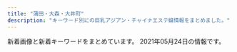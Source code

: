 ```yaml
---
title: "蒲田・大森・大井町"
description: "キーワード別にの巨乳アジアン・チャイナエステ嬢情報をまとめました。"
---
```


新着画像と新着キーワードをまとめています。
2021年05月24日の情報です。

<DmmAffiliateIns />
<KeywordTable
  shops={
    [
    {
        "name": "\u6d77\u305d\u306e\u611b",
        "keywords": {
            "C": 21,
            "84": 4,
            "86": 4,
            "90": 3,
            "E": 1,
            "D": 5,
            "F": 2,
            "85": 1,
            "83": 1
        },
        "url": "http://www.sea-love-hsl.info/",
        "img_links": [
            "http://www.sea-love-hsl.info/uploads/sealove/images/n1.jpg",
            "http://www.sea-love-hsl.info/uploads/sealove/545B5715-528D-4E72-9F31-7AFF1422771C-300x400.jpeg",
            "http://www.sea-love-hsl.info/uploads/sealove/images/end1.jpg",
            "http://www.sea-love-hsl.info/uploads/sealove/545B5715-528D-4E72-9F31-7AFF1422771C-768x1024.jpeg",
            "http://www.sea-love-hsl.info/uploads/sealove/IMG_1490-300x400.jpg",
            "http://www.sea-love-hsl.info/uploads/sealove/images/news1.jpg",
            "http://www.sea-love-hsl.info/uploads/sealove/IMG_1060-768x1024.jpg",
            "http://www.sea-love-hsl.info/uploads/sealove/D792F195-6C3F-4A81-9C18-BEB1DEC0489F.jpeg",
            "http://www.sea-love-hsl.info/uploads/sealove/IMG_1490-768x1024.jpg",
            "http://www.sea-love-hsl.info/uploads/sealove/images/girl-z1.jpg",
            "http://www.sea-love-hsl.info/uploads/sealove/721016606079-768x1024.jpg",
            "http://www.sea-love-hsl.info/uploads/sealove/QQ\u56fe\u72472015102419044325-e1449569209313.jpg",
            "http://www.sea-love-hsl.info/uploads/sealove/staff_1.jpg",
            "http://www.sea-love-hsl.info/uploads/sealove/top1.jpg",
            "http://www.sea-love-hsl.info/uploads/sealove/A8D1795E-CA06-4472-A635-D7A02AEF80C8-768x1024.jpeg",
            "http://www.sea-love-hsl.info/uploads/sealove/A8D1795E-CA06-4472-A635-D7A02AEF80C8-300x400.jpeg",
            "http://www.sea-love-hsl.info/uploads/sealove/images/n3.jpg",
            "http://www.sea-love-hsl.info/uploads/sealove/4C0568AE-93B2-47E4-808D-BA5ED67DA4B9-768x1024.jpeg",
            "http://www.sea-love-hsl.info/uploads/sealove/link_1.jpg",
            "http://www.sea-love-hsl.info/uploads/sealove/5AE848B7-49E7-4403-A738-2D85BF2E4059-768x1024.jpeg",
            "http://www.sea-love-hsl.info/uploads/sealove/images/mobile.jpg",
            "http://www.sea-love-hsl.info/uploads/sealove/images/girl-z2.jpg",
            "http://www.sea-love-hsl.info/uploads/sealove/720870627235-e1385965056315.jpg",
            "http://www.sea-love-hsl.info/uploads/sealove/images/movie.jpg",
            "http://www.sea-love-hsl.info/uploads/sealove/5AE848B7-49E7-4403-A738-2D85BF2E4059-300x400.jpeg"
        ],
        "station": "JR\u84b2\u7530\u99c5\u6771\u53e3"
    },
    {
        "url": "http://momi-este.com/",
        "name": "\u8776\u604b\u82b1",
        "img_links": [],
        "station": "JR\u84b2\u7530\u99c5\u897f\u53e3",
        "keywords": {}
    },
    {
        "img_links": [
            "http://mensbali.net/images/st/coco_2.jpg",
            "http://mensbali.net/images/heading_new_staff.jpg",
            "http://mensbali.net/images/st/saya_1.jpg",
            "http://mensbali.net/images/st/moe3.jpg",
            "http://mensbali.net/images/st/yuki.jpg",
            "http://mensbali.net/images/st/erika_2.jpg",
            "http://mensbali.net/images/top_desc.jpg",
            "http://mensbali.net/images/st/st3.jpg",
            "http://mensbali.net/images/st/kana.jpg",
            "http://mensbali.net/images/st/riri3.jpg",
            "http://mensbali.net/images/link/mens-esthe1.png",
            "http://mensbali.net/images/heading_bottom_staff.jpg",
            "http://mensbali.net/images/heading_news.jpg",
            "http://mensbali.net/images/top_newface.jpg",
            "http://mensbali.net/images/st/coco_1.jpg",
            "http://mensbali.net/images/st/maya.jpg",
            "http://mensbali.net/images/st/moe2.jpg",
            "http://mensbali.net/images/st/coco_3.jpg",
            "http://mensbali.net/images/st/erika_1.jpg",
            "http://mensbali.net/images/st/mai2.jpg",
            "http://mensbali.net/images/st/saya_3.jpg",
            "http://mensbali.net/sp/image/head_slide3.jpg",
            "http://mensbali.net/images/side_mobile2.jpg",
            "http://mensbali.net/images/st/riri2.jpg",
            "http://mensbali.net/images/st/yura.jpg",
            "http://mensbali.net/images/st/erika_3.jpg",
            "http://mensbali.net/images/heading_pickup.jpg",
            "http://mensbali.net/images/st/saya_2.jpg",
            "http://mensbali.net/images/st/moe1.jpg",
            "http://mensbali.net/images/side_interior.jpg",
            "http://mensbali.net/images/st/mana.jpg",
            "https://menlog.net/link/menlog20040.jpg",
            "http://mensbali.net/images/st/sena.jpg",
            "http://mensbali.net/images/st/ayu.jpg",
            "http://mensbali.net/sp/image/head_slide2.jpg",
            "http://mensbali.net/images/top_newface3.jpg",
            "http://mensbali.net/sp/image/head_slide.jpg",
            "http://mensbali.net/images/st/riri1.jpg",
            "http://mensbali.net/sp/image/head.jpg",
            "http://mensbali.net/images/footer_bg.jpg"
        ],
        "keywords": {},
        "url": "http://mensbali.net/",
        "name": "Men\u2019sBali\uff5e\u30e1\u30f3\u30ba\u30d0\u30ea\uff5e",
        "station": "JR\u5927\u4e95\u753a\u99c5\u4e2d\u592e\u897f\u53e3"
    },
    {
        "name": "\u30aa\u30a2\u30b7\u30b9",
        "station": "JR\u5927\u4e95\u753a\u99c5\u4e2d\u592e\u53e3",
        "keywords": {
            "C": 32,
            "85": 24,
            "86": 8,
            "D": 8
        },
        "img_links": [
            "http://www.oasis.maesjp.com/images/slider-img001.jpg",
            "http://www.oasis.maesjp.com/images/b-tel.png",
            "http://www.oasis.maesjp.com/files/003-02.jpg",
            "http://www.oasis.maesjp.com/images/rsubt1.png",
            "http://www.oasis.maesjp.com/images/rsubt7.png",
            "http://www.oasis.maesjp.com/photo_news/upimg/186206057f263d87e0_1.jpg",
            "http://www.oasis.maesjp.com/files/003.jpg",
            "http://www.oasis.maesjp.com/images/m1.jpg",
            "http://www.oasis.maesjp.com/images/r04.jpg",
            "http://www.oasis.maesjp.com/files/002.jpg",
            "http://www.oasis.maesjp.com/files/001.jpg",
            "http://www.oasis.maesjp.com/images/m4.jpg",
            "http://www.oasis.maesjp.com/files/006-02.jpg",
            "http://www.oasis.maesjp.com/images/b-online.png",
            "http://www.oasis.maesjp.com/images/m2.jpg",
            "http://www.oasis.maesjp.com/images/rsubt2.png",
            "http://www.oasis.maesjp.com/images/rsubt5.png",
            "http://www.oasis.maesjp.com/images/m3.jpg",
            "http://www.oasis.maesjp.com/files/001-02.jpg",
            "http://www.oasis.maesjp.com/images/rsubt3.png",
            "http://www.oasis.maesjp.com/files/004.jpg",
            "http://www.oasis.maesjp.com/images/r03.jpg",
            "http://www.oasis.maesjp.com/images/r01.jpg",
            "http://www.oasis.maesjp.com/images/r02.jpg",
            "http://www.oasis.maesjp.com/images/rsubt4.png",
            "http://www.oasis.maesjp.com/images/tel2.png",
            "http://www.oasis.maesjp.com/files/002-02.jpg",
            "http://www.oasis.maesjp.com/files/006.jpg",
            "http://www.oasis.maesjp.com/images/rsubt6.png",
            "http://www.oasis.maesjp.com/images/m6.jpg",
            "http://www.oasis.maesjp.com/files/004-02.jpg",
            "http://www.oasis.maesjp.com/images/slider-img002.jpg"
        ],
        "url": "http://www.oasis.maesjp.com/"
    },
    {
        "name": "\u30d4\u30f3\u30afgirl",
        "img_links": [],
        "url": "http://pinkgirl.iest.info/",
        "station": "JR\u5927\u4e95\u753a\u99c5\u897f\u53e3",
        "keywords": {}
    },
    {
        "img_links": [
            "http://diana.jeez.jp/public/20210515-130742-404.jpeg",
            "http://diana.jeez.jp/public/20190809-025651-969.jpeg",
            "http://diana.jeez.jp/ueditor/php/upload/image/20190424/1556109007155859.jpg",
            "http://diana.jeez.jp/public/20181111-190250-481.jpeg",
            "http://diana.jeez.jp/public/20200131-234023-209.jpeg",
            "http://diana.jeez.jp/public/20191224-032315-269.jpeg",
            "http://diana.jeez.jp/public/20200211-132149-221.jpeg",
            "http://diana.jeez.jp/public/20200214-023115-148.jpeg",
            "http://diana.jeez.jp/images/girl-z2.jpg",
            "http://diana.jeez.jp/public/20191119-153528-705.jpeg",
            "http://diana.jeez.jp/public/20191220-001603-640.jpeg",
            "http://diana.jeez.jp/public/20190610-160901-701.jpeg",
            "http://diana.jeez.jp/public/20190613-175853-722.jpeg",
            "http://diana.jeez.jp/public/20190426-105139-740.jpg",
            "http://diana.jeez.jp/public/20190710-152027-812.jpeg",
            "http://diana.jeez.jp/public/20191109-124210-239.jpeg",
            "http://diana.jeez.jp/public/20181111-190307-983.jpeg",
            "http://diana.jeez.jp/public/20190610-162055-294.jpeg",
            "http://diana.jeez.jp/public/20190726-190619-915.jpeg",
            "http://diana.jeez.jp/public/20181111-190402-789.jpeg",
            "http://diana.jeez.jp/public/20210521-094009-263.jpeg",
            "http://diana.jeez.jp/public/20200929-095131-412.jpeg",
            "http://diana.jeez.jp/images/girl-z1.jpg",
            "http://diana.jeez.jp/public/20181111-190416-494.jpeg",
            "http://diana.jeez.jp/public/20191210-122526-507.jpeg",
            "http://diana.jeez.jp/public/20190728-125640-302.jpeg",
            "http://diana.jeez.jp/public/20200108-170159-924.jpeg",
            "http://diana.jeez.jp/public/20200103-105226-562.jpeg",
            "http://diana.jeez.jp/public/20180929-222629-193.jpeg",
            "http://diana.jeez.jp/public/20210510-143508-126.jpeg"
        ],
        "station": "JR\u84b2\u7530\u99c5\u897f\u53e3",
        "url": "http://diana.jeez.jp/",
        "keywords": {
            "\u4e73": 3
        },
        "name": "\u30c0\u30a4\u30a2\u30ca\u30fbDIANA"
    },
    {
        "keywords": {},
        "name": "\u611b",
        "url": "https://nekonoheya.ests.jp/",
        "station": "JR\u5927\u4e95\u753a\u99c5\u4e2d\u592e\u897f\u53e3",
        "img_links": []
    },
    {
        "station": "JR\u84b2\u7530\u99c5\u897f\u53e3",
        "keywords": {
            "85": 20,
            "87": 8,
            "83": 10,
            "C": 14,
            "86": 10,
            "89": 10,
            "D": 58,
            "88": 10,
            "E": 10
        },
        "img_links": [
            "http://sweet-room.iest.info/images/tit_staff.png",
            "http://sweet-room.iest.info/photos/sites/45/2020/06/2020062203413777.jpg",
            "http://sweet-room.iest.info/images/link_nav01.png",
            "http://sweet-room.iest.info/photos/sites/45/2021/04/2021041303322034.jpg",
            "http://sweet-room.iest.info/photos/sites/45/2021/04/2021041303321973.jpg",
            "http://sweet-room.iest.info/images/link_nav05.png",
            "http://sweet-room.iest.info/photos/sites/45/2020/06/2020060101255477.jpg",
            "http://sweet-room.iest.info/images/mobile.png",
            "http://sweet-room.iest.info/photos/sites/45/2020/07/2020072906584693.jpg",
            "http://sweet-room.iest.info/images/link_nav06.png",
            "http://sweet-room.iest.info/images/link_nav04.png",
            "http://sweet-room.iest.info/images/tit_face.png",
            "http://sweet-room.iest.info/photos/sites/45/2020/06/2020060305422558.jpg",
            "http://sweet-room.iest.info/images/tit_news.png",
            "http://sweet-room.iest.info/images/link_nav02.png",
            "http://sweet-room.iest.info/images/top.png",
            "http://sweet-room.iest.info/photos/sites/45/2020/10/2020101602210311.jpg",
            "http://sweet-room.iest.info/images/link_nav03.png"
        ],
        "name": "SWEET ROOM",
        "url": "http://sweet-room.iest.info/"
    },
    {
        "name": "\u7652\u7652\u5802",
        "img_links": [
            "http://yuyudou.com/images/top_flash_01.jpg",
            "http://yuyudou.com/images/index_an/index_an_07.png",
            "http://yuyudou.com/images/top_flash_02.jpg",
            "http://yuyudou.com/images/gallery/gallery_01.png",
            "http://yuyudou.com/images/index_an/index_bn_05.png",
            "http://yuyudou.com/images/home/index_012.png",
            "http://yuyudou.com/images/home/index_63.png",
            "http://yuyudou.com/images/top_flash_03.jpg",
            "http://yuyudou.com/images/home/index_29.png",
            "http://yuyudou.com/images/index_an/index_an_04.png",
            "http://yuyudou.com/images/home/top7.jpg",
            "http://yuyudou.com/images/index_an/index_an_01.png",
            "http://yuyudou.com/images/home/index_39.png",
            "http://yuyudou.com/images/index_an/index_bn_02.png",
            "http://yuyudou.com/images/home/index_59.png",
            "http://yuyudou.com/images/index_an/index_an_02.png",
            "http://yuyudou.com/images/home/index_07.png",
            "http://yuyudou.com/images/home/link_02.png",
            "http://yuyudou.com/images/index_an/index_an_05.png",
            "http://yuyudou.com/images/home/link_01.png",
            "http://yuyudou.com/images/index_an/index_an_06.png",
            "http://yuyudou.com/images/index_an/index_bn_07.png",
            "http://yuyudou.com/images/home/index_05.png",
            "http://yuyudou.com/images/index_an/index_an_03.png",
            "http://yuyudou.com/images/headerParts01.png",
            "http://yuyudou.com/images/home/index_010.png",
            "http://yuyudou.com/images/home/index_09.png",
            "http://yuyudou.com/images/home/index_011.png",
            "http://yuyudou.com/images/index_an/index_bn_01.png",
            "http://yuyudou.com/images/index_an/index_bn_06.png",
            "http://yuyudou.com/images/home/link_03.png",
            "http://yuyudou.com/images/index_an/index_bn_03.png"
        ],
        "station": "JR\u5927\u68ee\u99c5\u6771\u53e3",
        "keywords": {},
        "url": "http://yuyudou.com/"
    },
    {
        "name": "\u5922\u767e\u5408",
        "station": "JR\u5927\u68ee\u99c5\u897f\u53e3",
        "url": "http://awayuki.xyz/",
        "keywords": {},
        "img_links": []
    },
    {
        "name": "\u7f8e\u7409\u7409",
        "img_links": [
            "http://www.e-uluru.info/images/upload/24e3367119cd81d4.jpg",
            "http://www.e-uluru.info/images/rec_09.png",
            "http://www.e-uluru.info/images/upload/thumb/539dd2297c44dec2.jpg",
            "http://www.e-uluru.info/s/images/r03.jpg",
            "http://www.e-uluru.info/images/upload/adc24ea0648493e2.jpg",
            "http://www.e-uluru.info/images/upload/7a73ef7475560f16.jpg",
            "http://www.e-uluru.info/images/upload/thumb/7a73ef7475560f16.jpg",
            "http://www.e-uluru.info/girl/021.jpg",
            "http://www.e-uluru.info/s/images/icon_top.png",
            "http://www.e-uluru.info/images/r03.jpg",
            "http://www.e-uluru.info/images/upload/5dcabd8808e86a8c.jpg",
            "http://www.e-uluru.info/images/upload/ad830a43974bad03.jpg",
            "http://www.e-uluru.info/girl/032.jpg",
            "http://www.e-uluru.info/girl/030.jpg",
            "http://www.e-uluru.info/images/upload/ebc831946fdc3143.jpg",
            "http://www.e-uluru.info/images/upload/thumb/24e3367119cd81d4.jpg",
            "http://www.e-uluru.info/images/upload/thumb/d33358c73f674e0d.jpg",
            "http://www.e-uluru.info/images/upload/thumb/1ddb0f728d864feb.jpg",
            "http://www.e-uluru.info/images/index_13.png",
            "http://www.e-uluru.info/images/upload/90eec703fb0861db.jpg",
            "http://www.e-uluru.info/images/upload/thumb/a86dfeb81b8ab370.jpg",
            "http://www.e-uluru.info/s/images/r01.jpg",
            "http://www.e-uluru.info/images/upload/e8b0d029c217c7cc.jpg",
            "http://www.e-uluru.info/images/index_02.png",
            "http://www.e-uluru.info/girl/031.jpg",
            "http://www.e-uluru.info/images/upload/d33358c73f674e0d.jpg",
            "http://www.e-uluru.info/images/index_05.png",
            "http://www.e-uluru.info/images/upload/thumb/f642dd084fb225c9.jpg",
            "http://www.e-uluru.info/images/upload/thumb/90eec703fb0861db.jpg",
            "http://www.e-uluru.info/s/images/icon_topics.png",
            "http://www.e-uluru.info/images/upload/thumb/71169c7f826021d0.jpg",
            "http://www.e-uluru.info/images/upload/b5241af23f911574.jpg",
            "http://www.e-uluru.info/images/index_08.png",
            "http://www.e-uluru.info/images/upload/8ee8987b2165d4fc.jpg",
            "http://www.e-uluru.info/images/upload/thumb/2951922eff997d84.jpg",
            "http://www.e-uluru.info/images/upload/98ac232614327354.jpg",
            "http://www.e-uluru.info/images/upload/thumb/5dcabd8808e86a8c.jpg",
            "http://www.e-uluru.info/images/upload/thumb/ad830a43974bad03.jpg",
            "http://www.e-uluru.info/girl/012.jpg",
            "http://www.e-uluru.info/girl/06.jpg",
            "http://www.e-uluru.info/images/upload/thumb/b71e9dc3cfa0f9b4.jpg",
            "http://www.e-uluru.info/images/index_03.png",
            "http://www.e-uluru.info/images/upload/thumb/9e6373c225b7bc51.jpg",
            "http://www.e-uluru.info/images/upload/thumb/12cb1bdfa779a5e6.jpg",
            "http://www.e-uluru.info/images/upload/d4a6c5a9e3801cc7.jpg",
            "http://www.e-uluru.info/images/upload/thumb/d4a6c5a9e3801cc7.jpg",
            "http://www.e-uluru.info/images/upload/thumb/2e83ce7f87e28c10.jpg",
            "http://www.e-uluru.info/girl/013.jpg",
            "http://www.e-uluru.info/images/upload/thumb/2d668ea61cdabce4.jpg",
            "http://www.e-uluru.info/images/upload/73a690610b4828e0.jpg",
            "http://www.e-uluru.info/images/upload/30e7a9b6a2619196.jpg",
            "http://www.e-uluru.info/images/upload/db7023b92ef16bbc.jpg",
            "http://www.e-uluru.info/images/upload/thumb/ebc831946fdc3143.jpg",
            "http://www.e-uluru.info/images/upload/thumb/98ac232614327354.jpg",
            "http://www.e-uluru.info/images/upload/539dd2297c44dec2.jpg",
            "http://www.e-uluru.info/images/upload/thumb/a42cde1d7d7ca5c0.jpg",
            "http://www.e-uluru.info/s/images/r02.jpg",
            "http://www.e-uluru.info/i/girl/013.jpg",
            "http://www.e-uluru.info/images/upload/2951922eff997d84.jpg",
            "http://www.e-uluru.info/images/upload/a944203deb9da4de.jpg",
            "http://www.e-uluru.info/images/upload/03b615dbd4a8d4e4.jpg",
            "http://www.e-uluru.info/girl/07.jpg",
            "http://www.e-uluru.info/girl/018.jpg",
            "http://www.e-uluru.info/girl/024.jpg",
            "http://www.e-uluru.info/s/images/icon_info.png",
            "http://www.e-uluru.info/images/upload/1ddb0f728d864feb.jpg",
            "http://www.e-uluru.info/s/images/icon_covergirl.png",
            "http://www.e-uluru.info/girl/020.jpg",
            "http://www.e-uluru.info/images/upload/08e930d29f9d5b3e.jpg",
            "http://www.e-uluru.info/images/r05.jpg",
            "http://www.e-uluru.info/images/sys_08.png",
            "http://www.e-uluru.info/images/upload/9e6373c225b7bc51.jpg",
            "http://www.e-uluru.info/girl/028.jpg",
            "http://www.e-uluru.info/images/info_08.png",
            "http://www.e-uluru.info/images/r02.jpg",
            "http://www.e-uluru.info/s/images/icon_staff.png",
            "http://www.e-uluru.info/images/upload/a86dfeb81b8ab370.jpg",
            "http://www.e-uluru.info/s/images/icon_tel.png",
            "http://www.e-uluru.info/images/index_11.png",
            "http://www.e-uluru.info/images/index_04.png",
            "http://www.e-uluru.info/images/index_07.png",
            "http://www.e-uluru.info/images/index_06.png",
            "http://www.e-uluru.info/images/upload/thumb/db7023b92ef16bbc.jpg",
            "http://www.e-uluru.info/images/upload/thumb/8ee8987b2165d4fc.jpg",
            "http://www.e-uluru.info/images/info01.png",
            "http://www.e-uluru.info/images/staff_08.png",
            "http://www.e-uluru.info/images/upload/thumb/adc24ea0648493e2.jpg",
            "http://www.e-uluru.info/girl/014.jpg",
            "http://www.e-uluru.info/images/upload/thumb/a944203deb9da4de.jpg",
            "http://www.e-uluru.info/girl/033.jpg",
            "http://www.e-uluru.info/images/upload/f642dd084fb225c9.jpg",
            "http://www.e-uluru.info/images/upload/b71e9dc3cfa0f9b4.jpg",
            "http://www.e-uluru.info/images/upload/71169c7f826021d0.jpg",
            "http://www.e-uluru.info/images/upload/thumb/08e930d29f9d5b3e.jpg",
            "http://www.e-uluru.info/images/index_12.png",
            "http://www.e-uluru.info/images/upload/f436fca81b34a90a.jpg",
            "http://www.e-uluru.info/images/r01.jpg",
            "http://www.e-uluru.info/images/upload/c7886d02d33ae09c.jpg",
            "http://www.e-uluru.info/s/images/r05.jpg",
            "http://www.e-uluru.info/images/upload/thumb/b5241af23f911574.jpg",
            "http://www.e-uluru.info/images/index_01.png",
            "http://www.e-uluru.info/images/upload/12cb1bdfa779a5e6.jpg",
            "http://www.e-uluru.info/s/girl/01.jpg",
            "http://www.e-uluru.info/girl/019.jpg",
            "http://www.e-uluru.info/images/rec_08.png",
            "http://www.e-uluru.info/girl/015.jpg",
            "http://www.e-uluru.info/images/upload/2e83ce7f87e28c10.jpg",
            "http://www.e-uluru.info/images/upload/a42cde1d7d7ca5c0.jpg",
            "http://www.e-uluru.info/girl/01.jpg",
            "http://www.e-uluru.info/images/upload/056ff3de81fe9024.jpg",
            "http://www.e-uluru.info/girl/034.jpg",
            "http://www.e-uluru.info/girl/016.jpg",
            "http://www.e-uluru.info/images/pro.jpg"
        ],
        "keywords": {
            "88": 3,
            "D": 13,
            "85": 9,
            "C": 7,
            "86": 8,
            "83": 1,
            "87": 5,
            "F": 1,
            "E": 6
        },
        "url": "http://www.e-uluru.info/",
        "station": "JR\u84b2\u7530\u99c5\u6771\u53e3"
    },
    {
        "keywords": {
            "D": 8,
            "C": 1,
            "87": 1,
            "85": 2,
            "86": 6
        },
        "img_links": [
            "http://onlyone.jpn.vin/photos/sites/58/2020/09/2020092305431071.jpg",
            "http://onlyone.jpn.vin/photos/sites/58/2020/06/202006250602509.jpg",
            "http://onlyone.jpn.vin/images/room2.jpg",
            "http://onlyone.jpn.vin/photos/sites/58/2021/04/2021043002325878.jpg",
            "http://onlyone.jpn.vin/photos/sites/58/2020/10/202010300420109.jpg",
            "http://onlyone.jpn.vin/images/s_staff.png",
            "http://onlyone.jpn.vin/images/mobile.jpg",
            "http://onlyone.jpn.vin/photos/sites/58/2020/06/2020062506024983.jpg",
            "http://onlyone.jpn.vin/photos/sites/58/2020/06/202006250602504.jpg",
            "http://onlyone.jpn.vin/images/top.png",
            "http://onlyone.jpn.vin/images/news.png",
            "http://onlyone.jpn.vin/photos/sites/58/2020/10/2020103004200463.jpg",
            "http://onlyone.jpn.vin/images/room1.jpg",
            "http://onlyone.jpn.vin/images/room5.jpg",
            "http://onlyone.jpn.vin/photos/sites/58/2020/12/2020121505432512.jpg",
            "http://onlyone.jpn.vin/photos/sites/58/2020/06/2020062506024979.jpg",
            "http://onlyone.jpn.vin/images/s_link.png",
            "http://onlyone.jpn.vin/images/room3.jpg",
            "http://onlyone.jpn.vin/photos/sites/58/2020/10/2020100207070197.jpg",
            "http://onlyone.jpn.vin/images/end.png",
            "http://onlyone.jpn.vin/images/nei_bj1.png"
        ],
        "url": "http://onlyone.jpn.vin/",
        "name": "Only One",
        "station": "JR\u5927\u4e95\u753a\u99c5"
    },
    {
        "name": "\u5922\u306e\u307e\u305f\u5922",
        "img_links": [
            "http://yume-yume.info/img/mo.png",
            "http://a.jps.cm/yume/wp-content/uploads/sites/36/2020/12/2470AE4C-2A60-4C35-A4C8-043E2F5EF2BD.jpeg",
            "http://yume-yume.info/i/img/sta4.jpg",
            "http://yume-yume.info/img/sta1.jpg",
            "http://yume-yume.info/i/img/sta17.jpg",
            "http://yume-yume.info/img/sta17.jpg",
            "http://yume-yume.info/i/img/r4.jpg",
            "http://yume-yume.info/i/img/r2.jpg",
            "http://yume-yume.info/img/fla.jpg",
            "http://yume-yume.info/i/img/sta2.jpg",
            "http://yume-yume.info/img/s17.jpg",
            "http://yume-yume.info/img/st02.jpg",
            "http://yume-yume.info/i/img/nos.jpg",
            "http://yume-yume.info/img/st1.jpg",
            "http://yume-yume.info/i/img/sta15.jpg",
            "http://yume-yume.info/img/s3.jpg",
            "http://yume-yume.info/img/st17.jpg",
            "http://yume-yume.info/img/botton.jpg",
            "http://a.jps.cm/yume/wp-content/uploads/sites/36/2021/05/38E59284-A3CB-4000-BE42-CDB0C6C66E44-225x300.jpeg",
            "http://yume-yume.info/i/img/sta3.jpg",
            "http://yume-yume.info/img/sta3.jpg",
            "http://yume-yume.info/img/sta4.jpg",
            "http://yume-yume.info/img/s4.jpg",
            "http://yume-yume.info/img/sta2.jpg",
            "http://yume-yume.info/img/st4.jpg",
            "http://yume-yume.info/img/s2.jpg",
            "http://yume-yume.info/img/s1.jpg",
            "http://yume-yume.info/i/img/r1.jpg",
            "http://yume-yume.info/img/sta15.jpg",
            "http://yume-yume.info/img/s15.jpg",
            "http://yume-yume.info/img/st2.jpg",
            "http://yume-yume.info/img/r9.jpg",
            "http://yume-yume.info/i/img/r0.jpg",
            "http://yume-yume.info/i/img/sta1.jpg",
            "http://yume-yume.info/img/st3.jpg",
            "http://yume-yume.info/img/st01.jpg",
            "http://yume-yume.info/img/st15.jpg",
            "http://yume-yume.info/img/nos.jpg"
        ],
        "keywords": {
            "86": 4,
            "C": 19,
            "85": 3,
            "87": 1,
            "D": 3
        },
        "url": "http://yume-yume.info/",
        "station": "JR\u84b2\u7530\u99c5\u897f\u53e3"
    },
    {
        "station": "JR\u5927\u4e95\u753a\u99c5",
        "keywords": {
            "86": 7,
            "D": 14,
            "E": 7,
            "87": 21,
            "C": 7
        },
        "name": "with you",
        "img_links": [
            "http://with-you.iest.info/images/s_news.jpg",
            "http://with-you.iest.info/images/service3.jpg",
            "http://with-you.iest.info/images/service4.jpg",
            "http://with-you.iest.info/images/s_pick.jpg",
            "http://with-you.iest.info/photos/sites/78/2021/01/2021011602332027.jpg",
            "http://with-you.iest.info/photos/sites/78/2019/08/2019082704375018.jpg",
            "http://with-you.iest.info/images/acc.jpg",
            "http://with-you.iest.info/images/tel.jpg",
            "http://with-you.iest.info/photos/sites/78/2021/03/2021031003373623.jpg",
            "http://with-you.iest.info/images/top.png",
            "http://with-you.iest.info/images/service2.jpg",
            "http://with-you.iest.info/photos/sites/78/2019/09/2019092708275393.jpg",
            "http://with-you.iest.info/photos/sites/78/2019/08/2019083003291365.jpg",
            "http://with-you.iest.info/images/service1.jpg",
            "http://with-you.iest.info/images/nbj3.jpg",
            "http://with-you.iest.info/photos/sites/78/2020/04/2020041703530074.jpg",
            "http://with-you.iest.info/images/info.jpg",
            "http://with-you.iest.info/images/s_staff.png"
        ],
        "url": "http://with-you.iest.info/"
    },
    {
        "name": "\u30af\u30ed\u30fc\u30d0\u30fc",
        "keywords": {},
        "station": "JR\u84b2\u7530\u99c5\u6771\u53e3",
        "url": "http://koinohana.work/",
        "img_links": [
            "http://koinohana.work/_src/36226881/img20170726235401893025.png",
            "http://koinohana.work/_src/36226869/img20170726235401893025.png",
            "http://koinohana.work/_src/36226827/_dsf3386.jpg",
            "http://koinohana.work/_src/36246047/1-1zh91451294d.jpg",
            "http://koinohana.work/_src/36226826/_dsf3394.jpg",
            "http://koinohana.work/_src/36226893/img_3017.jpg",
            "http://koinohana.work/_src/36226828/img20170725121742291421.png",
            "http://koinohana.work/_src/36226814/2.png",
            "http://koinohana.work/_src/36226831/news.png",
            "http://koinohana.work/_src/36226841/sign-1.jpg",
            "http://koinohana.work/_src/36226818/4.png",
            "http://koinohana.work/_src/36226885/sign.png",
            "http://koinohana.work/_src/36246119/sign.png",
            "http://koinohana.work/_src/36226906/unnamed_20190718154717292.jpg",
            "http://koinohana.work/_src/36226873/_dsf9382.jpg",
            "http://koinohana.work/_src/36226857/img20170725223357156708.png",
            "http://koinohana.work/_src/37023059/img20191113142809054841.png",
            "http://koinohana.work/_src/36246048/1-1zh91451294d.jpg",
            "http://koinohana.work/_src/36226808/img_2990.jpg",
            "http://koinohana.work/_src/36226879/_dsf9385.jpg",
            "http://koinohana.work/_src/36226848/sign-1.jpg",
            "http://koinohana.work/_src/36226877/_dsf9383.jpg",
            "http://koinohana.work/_src/36226864/img20170726111759249054.png",
            "http://koinohana.work/_src/36226875/_dsf9378.jpg",
            "http://koinohana.work/_src/36226810/cam_20191016232507186.jpg",
            "http://koinohana.work/_src/36226825/_dsf3390.jpg",
            "http://koinohana.work/_src/36226816/3.png",
            "http://koinohana.work/_src/36226912/cam_20191016232507186.jpg",
            "http://koinohana.work/_src/36246043/1-1zh4152j12m.jpg",
            "http://koinohana.work/_src/36226820/1.png",
            "http://koinohana.work/_src/36226822/5.png",
            "http://koinohana.work/_src/36226809/_x1m6343.jpg",
            "http://koinohana.work/_src/38032167/9768defd8834a0030b5a45ab7a03e1f.jpg",
            "http://koinohana.work/_src/36246044/1-1zh4152j12m.jpg",
            "http://koinohana.work/_src/38032166/9768defd8834a0030b5a45ab7a03e1f.jpg",
            "http://koinohana.work/_src/36226907/unnamed_20190718154717292.jpg",
            "http://koinohana.work/_src/36226859/sign.png",
            "http://koinohana.work/_src/36226812/top1.1.png",
            "http://koinohana.work/_src/36226894/img_2891.jpg"
        ]
    },
    {
        "url": "http://sh-sumairu.work/",
        "img_links": [
            "http://sh-sumairu.work/uploads/180612/1-1P612160029349.jpg",
            "http://sh-sumairu.work/uploads/171031/1-1G0311G556445.jpg",
            "http://sh-sumairu.work/templets/default/pc/picture/s_staff.png",
            "http://sh-sumairu.work/uploads/191211/1-191211140S1194.jpg",
            "http://sh-sumairu.work/templets/default/pc/picture/face.png",
            "http://sh-sumairu.work/uploads/181114/1-1Q114124Z0411.jpg",
            "http://sh-sumairu.work/templets/default/pc/picture/s_news.png",
            "http://sh-sumairu.work/templets/default/pc/picture/end1.jpg",
            "http://sh-sumairu.work/uploads/210402/1-2104021255412R.jpg",
            "http://sh-sumairu.work/uploads/180227/1-1P22G40S5448.jpg",
            "http://sh-sumairu.work/uploads/171031/1-1G0311G505933.jpg",
            "http://sh-sumairu.work/uploads/171031/1-1G0311G344914.jpg",
            "http://sh-sumairu.work/templets/default/pc/picture/staffs.png",
            "http://sh-sumairu.work/uploads/171031/1-1G0311G531445.jpg",
            "http://sh-sumairu.work/uploads/191022/1-191022133S3B2.jpg",
            "http://sh-sumairu.work/uploads/210119/1-2101191H10H45.jpg",
            "http://sh-sumairu.work/uploads/181128/1-1Q12Q62QK29.jpg",
            "http://sh-sumairu.work/uploads/181114/1-1Q11412563D55.jpg",
            "http://sh-sumairu.work/uploads/180612/1-1P6121601061c.jpg",
            "http://sh-sumairu.work/uploads/171031/1-1G0311G4095M.jpg",
            "http://sh-sumairu.work/uploads/191211/1-191211140J3640.jpg",
            "http://sh-sumairu.work/uploads/200821/1-200R10ZQ14K.jpg",
            "http://sh-sumairu.work/uploads/allimg/180612/1-1P612160305350.jpg",
            "http://sh-sumairu.work/templets/default/pc/picture/s_pick.png"
        ],
        "keywords": {},
        "station": "JR\u5927\u68ee\u99c5\u6771\u53e3",
        "name": "\u30b9\u30de\u30a4\u30eb"
    },
    {
        "station": "JR\u84b2\u7530\u99c5\u897f\u53e3",
        "name": "\u83ef\u30fb\u306f\u306a",
        "url": "http://hana.ests.jp/",
        "keywords": {
            "84": 6,
            "86": 18,
            "83": 6,
            "87": 12,
            "C": 23,
            "D": 48,
            "85": 6
        },
        "img_links": [
            "http://hana.ests.jp/images/themes/blue/s_zysx.png",
            "http://hana.ests.jp/images/themes/blue/no1.png",
            "http://hana.ests.jp/images/themes/blue/no2.png",
            "http://hana.ests.jp/photos/sites/38/2019/11/2019111817153489.jpg",
            "http://hana.ests.jp/photos/sites/38/2018/10/2018102215070310.jpg",
            "http://hana.ests.jp/images/room1.jpg",
            "http://hana.ests.jp/photos/sites/38/2020/12/2020120114093027.jpg",
            "http://hana.ests.jp/photos/sites/38/2018/12/2018122818061554.jpg",
            "http://hana.ests.jp/photos/sites/38/2018/10/2018102212515098.jpg",
            "http://hana.ests.jp/photos/sites/38/2018/05/2018052410461655.jpg",
            "http://hana.ests.jp/images/themes/blue/s_news.png",
            "http://hana.ests.jp/photos/sites/38/2021/04/2021040716243284.jpg",
            "http://hana.ests.jp/images/themes/blue/s_pickup.png",
            "http://hana.ests.jp/images/themes/blue/s_link.png",
            "http://hana.ests.jp/images/themes/blue/s_staff.png",
            "http://hana.ests.jp/images/room2.jpg",
            "http://hana.ests.jp/images/themes/blue/s_ranking.png",
            "http://hana.ests.jp/photos/sites/38/2019/04/2019040810452923.jpg",
            "http://hana.ests.jp/images/themes/blue/mobile.jpg",
            "http://hana.ests.jp/images/room4.jpg",
            "http://hana.ests.jp/images/room3.jpg",
            "http://hana.ests.jp/images/themes/blue/line.png",
            "http://hana.ests.jp/images/themes/blue/r3.jpg",
            "http://hana.ests.jp/images/themes/blue/s_newface.png"
        ]
    },
    {
        "img_links": [],
        "keywords": {},
        "station": "JR\u5927\u68ee\u99c5\u6771\u53e3",
        "url": "http://ikoi.xyz.mn/",
        "name": "\u61a9"
    },
    {
        "img_links": [
            "http://www.cosmos.relaxjp.info/common/img/top_img001.png",
            "http://www.cosmos.relaxjp.info/common/img/image3.jpg",
            "http://www.cosmos.relaxjp.info/files/006.jpg",
            "http://www.cosmos.relaxjp.info/files/004.jpg",
            "http://www.cosmos.relaxjp.info/photo_news/upimg/18630606fd1936e3b3_0.jpg",
            "http://www.cosmos.relaxjp.info/common/img/shop/r1.jpg",
            "http://www.cosmos.relaxjp.info/images/call_sp.png",
            "http://www.cosmos.relaxjp.info/files/003.jpg",
            "http://www.cosmos.relaxjp.info/common/img/shop/r3.jpg",
            "http://www.cosmos.relaxjp.info/common/img/image1.jpg",
            "http://www.cosmos.relaxjp.info/files/001.jpg",
            "http://www.cosmos.relaxjp.info/files/002.jpg",
            "http://www.cosmos.relaxjp.info/files/005.jpg",
            "http://www.cosmos.relaxjp.info/common/img/image2.jpg",
            "http://www.cosmos.relaxjp.info/common/img/shop/r2.jpg",
            "http://www.cosmos.relaxjp.info/common/img/shop/r4.jpg"
        ],
        "name": "\u30b3\u30b9\u30e2\u30b9",
        "url": "http://www.cosmos.relaxjp.info/",
        "station": "JR\u5927\u68ee\u99c5\u897f\u53e3",
        "keywords": {
            "C": 13
        }
    },
    {
        "station": "JR\u5927\u68ee\u99c5\u6771\u53e3",
        "img_links": [
            "http://es-refine.xyz/images/4.jpg",
            "http://es-refine.xyz/images/a4.jpg",
            "http://es-refine.xyz/images/a6.jpg",
            "http://es-refine.xyz/images/a5.jpg",
            "http://es-refine.xyz/images/g7.jpg",
            "http://es-refine.xyz/images/3.jpg",
            "http://es-refine.xyz/images/r3.jpg",
            "http://es-refine.xyz/images/a2.jpg",
            "http://es-refine.xyz/images/top.jpg",
            "http://es-refine.xyz/images/mobile.jpg",
            "http://es-refine.xyz/images/g2.jpg",
            "http://es-refine.xyz/images/g.jpg",
            "http://es-refine.xyz/images/tite-link.jpg",
            "http://es-refine.xyz/images/end.png",
            "http://es-refine.xyz/images/g8.jpg",
            "http://es-refine.xyz/images/g6.jpg",
            "http://es-refine.xyz/images/g02.jpg",
            "http://es-refine.xyz/images/a1.jpg",
            "http://es-refine.xyz/images/pickup_t.jpg",
            "http://es-refine.xyz/images/r2.jpg",
            "http://es-refine.xyz/images/tite-staff.jpg",
            "http://es-refine.xyz/images/a3.jpg"
        ],
        "keywords": {
            "C": 12
        },
        "name": "Refine\u30fb\u30ea\u30d5\u30a1\u30a4\u30f3",
        "url": "http://es-refine.xyz/"
    },
    {
        "name": "NEW\u30a4\u30d6",
        "keywords": {},
        "img_links": [
            "http://www.tokyo-0001.xyz/img/ttl-01.png",
            "http://www.tokyo-0001.xyz/img/img-txt-01.png",
            "http://www.tokyo-0001.xyz/img/girls02.jpg",
            "http://www.tokyo-0001.xyz/img/bnr00.jpg",
            "http://www.tokyo-0001.xyz/img/bnr02.jpg",
            "http://www.tokyo-0001.xyz/img/ttl-04.png",
            "http://www.tokyo-0001.xyz/img/girls06.jpg",
            "http://www.tokyo-0001.xyz/img/ttl-02.png",
            "http://www.tokyo-0001.xyz/img/girls03.jpg",
            "http://www.tokyo-0001.xyz/img/girls05.jpg",
            "http://www.tokyo-0001.xyz/img/bnr01.jpg",
            "http://www.tokyo-0001.xyz/img/img2.jpg",
            "http://www.tokyo-0001.xyz/img/img1.jpg",
            "http://www.tokyo-0001.xyz/img/ttl-03.png",
            "http://www.tokyo-0001.xyz/img/girls04.jpg",
            "http://www.tokyo-0001.xyz/img/girls01.jpg",
            "http://www.tokyo-0001.xyz/img/img3.jpg"
        ],
        "url": "http://www.tokyo-0001.xyz/",
        "station": "JR\u84b2\u7530\u99c5\u897f\u53e3"
    },
    {
        "img_links": [
            "http://es-kosumosu.com/girl/1.jpg",
            "http://es-kosumosu.com/images/room/photo05.jpg",
            "http://es-kosumosu.com/images/staff_mitashi.jpg",
            "http://es-kosumosu.com/girl/5.jpg",
            "http://es-kosumosu.com/images/system/sys01.jpg",
            "http://es-kosumosu.com/images/room/photo04.jpg",
            "http://es-kosumosu.com/images/top_flash_01.jpg",
            "http://es-kosumosu.com/girl/3.jpg",
            "http://es-kosumosu.com/images/room/photo03.jpg",
            "http://es-kosumosu.com/images/room/photo02.jpg",
            "http://es-kosumosu.com/images/return.png",
            "http://es-kosumosu.com/girl/4.jpg",
            "http://es-kosumosu.com/girl/6.jpg",
            "http://es-kosumosu.com/girl/2.jpg",
            "http://es-kosumosu.com/images/info.jpg",
            "http://es-kosumosu.com/images/room/photo01.jpg"
        ],
        "name": "\u30d0\u30a4\u30aa\u30ec\u30c3\u30c8",
        "station": "JR\u5927\u68ee\u99c5\u6771\u53e3",
        "url": "http://es-kosumosu.com/",
        "keywords": {}
    },
    {
        "keywords": {
            "86": 5,
            "E": 3,
            "D": 1,
            "\u80f8": 1,
            "F": 1,
            "C": 6,
            "85": 4
        },
        "station": "JR\u84b2\u7530\u99c5\u897f\u53e3",
        "name": "Reset\u30fb\u30ea\u30bb\u30c3\u30c8",
        "url": "http://ciutyia.xyz/",
        "img_links": [
            "http://ciutyia.xyz/uploads/210120/1-210120150301c2.jpg",
            "http://ciutyia.xyz/templets/xiangmu/picture/webentry.png",
            "http://ciutyia.xyz/templets/xiangmu/picture/top.png",
            "http://ciutyia.xyz/uploads/200627/1-20062G30950393.jpg",
            "http://ciutyia.xyz/uploads/210423/1-210423091Q63A.jpg",
            "http://ciutyia.xyz/templets/xiangmu/picture/main_photo.jpg",
            "http://ciutyia.xyz/uploads/allimg/180716/1-1PG6102301955.jpg",
            "http://ciutyia.xyz/images/R_000.jpg",
            "http://ciutyia.xyz/templets/xiangmu/picture/foter_line.png",
            "http://ciutyia.xyz/uploads/201117/1-20111G32J1140.jpg",
            "http://ciutyia.xyz/templets/xiangmu/picture/re_lines.png",
            "http://ciutyia.xyz/templets/xiangmu/picture/rookie_sh.png",
            "http://ciutyia.xyz/uploads/210511/1-21051112503W46.jpg",
            "http://ciutyia.xyz/uploads/200627/1-20062G30U2518.jpg",
            "http://ciutyia.xyz/uploads/201028/1-20102Q51209202.jpg",
            "http://ciutyia.xyz/uploads/210511/1-210511124110O8.jpg",
            "http://ciutyia.xyz/uploads/210513/1-210513130135551.jpg",
            "http://ciutyia.xyz/uploads/210513/1-21051313014L41.jpg",
            "http://ciutyia.xyz/templets/xiangmu/picture/gotanda_5.jpg",
            "http://ciutyia.xyz/uploads/210429/1-21042ZU203328.jpg",
            "http://ciutyia.xyz/uploads/201117/1-20111G34243Z7.jpg",
            "http://ciutyia.xyz/templets/xiangmu/picture1/index_saloninfo.png",
            "http://ciutyia.xyz/templets/xiangmu/picture/index_therapist.png",
            "http://ciutyia.xyz/templets/xiangmu/picture/sh_line_5.png",
            "http://ciutyia.xyz/uploads/201117/1-20111G35643457.jpg",
            "http://ciutyia.xyz/uploads/180424/1-1P424151P32I.png",
            "http://ciutyia.xyz/templets/xiangmu/picture/index_contact.png",
            "http://ciutyia.xyz/uploads/201117/1-20111GAG6454.jpg",
            "http://ciutyia.xyz/uploads/210429/1-21042ZT94H27.jpg",
            "http://ciutyia.xyz/templets/xiangmu/picture/ac_info_5.png",
            "http://ciutyia.xyz/templets/xiangmu/picture/sh_bou_5.png",
            "http://ciutyia.xyz/uploads/200627/1-20062G30935R3.jpg",
            "http://ciutyia.xyz/templets/xiangmu/picture/foter_line_14.png",
            "http://ciutyia.xyz/uploads/210505/1-210505133603A2.jpg",
            "http://ciutyia.xyz/templets/xiangmu/picture/tel.png"
        ]
    },
    {
        "name": "\u30d2\u30fc\u30ea\u30f3\u30b0\u611b",
        "img_links": [
            "http://eskk.healing-ai.net/uploads/2019/05/mika.jpg",
            "http://eskk.healing-ai.net/uploads/2021/03/3.jpg",
            "http://eskk.healing-ai.net/uploads/g8-1.jpg",
            "http://www.healing-ai.net/images/bnr_reserve_01.jpg",
            "http://eskk.healing-ai.net/uploads/2019/05/g4.jpg",
            "http://eskk.healing-ai.net/uploads/2019/07/1.jpg",
            "http://www.healing-ai.net/images/img_mainvisual_02.png",
            "http://eskk.healing-ai.net/uploads/2019/05/ai2-1.jpg",
            "http://eskk.healing-ai.net/uploads/2019/05/ai3.jpg",
            "http://eskk.healing-ai.net/uploads/2021/03/2.jpg",
            "http://eskk.healing-ai.net/uploads/2019/12/2-1.jpg",
            "http://eskk.healing-ai.net/uploads/2020/01/g2.jpg",
            "http://eskk.healing-ai.net/uploads/2021/03/4.jpg",
            "http://eskk.healing-ai.net/uploads/2019/05/g3.jpg",
            "http://eskk.healing-ai.net/uploads/2019/06/g0.jpg",
            "http://eskk.healing-ai.net/uploads/2019/12/1-1.jpg",
            "http://eskk.healing-ai.net/uploads/2021/03/1.jpg",
            "http://eskk.healing-ai.net/uploads/2020/12/g2.jpg",
            "http://eskk.healing-ai.net/uploads/2019/12/3.jpg",
            "http://eskk.healing-ai.net/uploads/2019/05/nana2.jpg",
            "http://eskk.healing-ai.net/uploads/2019/11/koko.jpg",
            "http://eskk.healing-ai.net/uploads/2020/01/g1.jpg",
            "http://eskk.healing-ai.net/uploads/2020/01/g3.jpg",
            "http://eskk.healing-ai.net/uploads/2019/07/2.jpg",
            "http://www.healing-ai.net/images/top2.png",
            "http://eskk.healing-ai.net/uploads/2020/12/g1.jpg",
            "http://eskk.healing-ai.net/uploads/2019/07/3.jpg",
            "http://eskk.healing-ai.net/uploads/2020/10/g1.jpg",
            "http://www.healing-ai.net/images/icon_new.png",
            "http://www.healing-ai.net/images/img_mainvisual_03.png",
            "http://eskk.healing-ai.net/uploads/2019/05/nana3.jpg",
            "https://www.a-side.com/ad/koko/include/banner/koko_200x40.png",
            "http://www.healing-ai.net/images/img_mainvisual_01.png",
            "http://eskk.healing-ai.net/uploads/2019/05/ai1-1.jpg"
        ],
        "station": "JR\u84b2\u7530\u99c5\u6771\u53e3",
        "url": "http://www.healing-ai.net/",
        "keywords": {
            "F": 5,
            "84": 2,
            "C": 11,
            "82": 6,
            "\u80f8": 1,
            "88": 2,
            "96": 3,
            "H": 3,
            "D": 4,
            "83": 6,
            "85": 7,
            "98": 2,
            "90": 3,
            "80": 3,
            "\u30bb\u30af\u30b7\u30fc": 2
        }
    },
    {
        "name": "CoCo.\u30a4\u30a4\u306d!",
        "img_links": [
            "http://u-care.ests.jp/photos/sites/36/2019/07/2019072818340741.jpg",
            "http://u-care.ests.jp/photos/sites/36/2019/07/2019072818340893.jpg",
            "http://u-care.ests.jp/photos/sites/36/2020/01/2020012715190876.jpg",
            "http://u-care.ests.jp/images/s_blog.jpg",
            "http://u-care.ests.jp/images/room1.jpg",
            "http://u-care.ests.jp/images/s_link.jpg",
            "http://u-care.ests.jp/photos/sites/36/2020/12/2020120314112720.jpg",
            "http://u-care.ests.jp/photos/sites/36/2019/07/201907281834129.jpg",
            "http://u-care.ests.jp/photos/sites/36/2019/07/2019072818341331.jpg",
            "http://u-care.ests.jp/photos/sites/36/2021/05/2021050915502499.jpeg",
            "http://u-care.ests.jp/images/b.png",
            "http://u-care.ests.jp/images/room2.jpg",
            "http://u-care.ests.jp/images/cocoiineputiandian.jpg",
            "http://u-care.ests.jp/photos/sites/36/2019/11/2019110314145767.jpg",
            "http://u-care.ests.jp/photos/sites/36/2020/12/2020120314112231.jpg",
            "http://u-care.ests.jp/photos/sites/36/2019/07/2019072818341268.jpg",
            "http://u-care.ests.jp/images/hua.png",
            "http://u-care.ests.jp/photos/sites/36/2021/04/2021040821455253.jpeg",
            "http://u-care.ests.jp/images/room3.jpg",
            "http://u-care.ests.jp/images/mobile.jpg",
            "http://u-care.ests.jp/images/pick_bj1.jpg",
            "http://u-care.ests.jp/photos/sites/36/2021/05/2021050803451364.jpeg",
            "http://u-care.ests.jp/images/room4.jpg",
            "http://u-care.ests.jp/images/a.png",
            "http://u-care.ests.jp/images/pick_bj3.jpg",
            "http://u-care.ests.jp/images/nbj1.jpg",
            "http://u-care.ests.jp/photos/sites/36/2020/11/2020112313092447.jpg",
            "http://u-care.ests.jp/images/new.jpg",
            "http://u-care.ests.jp/photos/sites/36/2020/12/2020120314113358.jpg",
            "http://u-care.ests.jp/photos/sites/36/2021/04/2021042523083915.jpeg",
            "http://u-care.ests.jp/photos/sites/36/2021/02/2021020516324022.jpg",
            "http://u-care.ests.jp/photos/sites/36/2021/04/2021042523083640.jpeg",
            "http://u-care.ests.jp/photos/sites/36/2021/02/2021020516323421.jpg",
            "http://u-care.ests.jp/images/1.jpg",
            "http://u-care.ests.jp/photos/sites/36/2021/05/2021050803451611.jpeg",
            "http://u-care.ests.jp/photos/sites/36/2021/04/2021040821454611.jpeg",
            "http://u-care.ests.jp/photos/sites/36/2019/11/2019110314145623.jpg",
            "http://u-care.ests.jp/images/nbj3.jpg",
            "http://u-care.ests.jp/photos/sites/36/2019/07/2019072818341463.jpg",
            "http://u-care.ests.jp/photos/sites/36/2021/05/2021050915503123.jpeg",
            "http://u-care.ests.jp/images/s_staff.jpg",
            "http://u-care.ests.jp/photos/sites/36/2021/04/2021042523083797.jpeg",
            "http://u-care.ests.jp/images/top.png",
            "http://u-care.ests.jp/photos/sites/36/2021/05/2021050915511431.jpeg",
            "http://u-care.ests.jp/images/twitter.jpg",
            "http://u-care.ests.jp/photos/sites/36/2021/05/202105080345158.jpeg",
            "http://u-care.ests.jp/photos/sites/36/2019/07/2019072818372591.jpg",
            "http://u-care.ests.jp/images/s.png",
            "http://u-care.ests.jp/images/room5.jpg",
            "http://u-care.ests.jp/photos/sites/36/2019/07/201907281834152.jpg",
            "http://u-care.ests.jp/images/room6.jpg",
            "http://u-care.ests.jp/images/s_pick.jpg",
            "http://u-care.ests.jp/photos/sites/36/2020/01/2020012715190245.jpg",
            "http://u-care.ests.jp/images/s1.png",
            "http://u-care.ests.jp/images/s_face.jpg",
            "http://u-care.ests.jp/photos/sites/36/2020/11/2020112313091813.jpg"
        ],
        "keywords": {
            "D": 100,
            "F": 10,
            "E": 12,
            "86": 32,
            "87": 58,
            "89": 20,
            "85": 22,
            "C": 10
        },
        "station": "JR\u84b2\u7530\u99c5\u897f\u53e3",
        "url": "http://u-care.ests.jp/"
    },
    {
        "station": "JR\u84b2\u7530\u99c5\u6771\u53e3",
        "keywords": {
            "87": 39,
            "C": 49,
            "85": 12,
            "86": 23,
            "D": 31
        },
        "name": "Flower\u30fb\u30d5\u30e9\u30ef\u30fc",
        "url": "http://www.floweresthe.com/",
        "img_links": [
            "http://www.floweresthe.com/upload/girl/img_list01/img_list_0011.jpg",
            "http://www.floweresthe.com/upload/girl/img_list01/img_list_0007.jpg",
            "http://www.floweresthe.com/img/main_top.jpg",
            "http://www.floweresthe.com/upload/girl/img04/img1_0001.jpg",
            "http://www.floweresthe.com/upload/girl/img01/img1_0008.jpg",
            "http://www.floweresthe.com/upload/board/img_1620284948.jpg",
            "http://www.floweresthe.com/upload/girl/img01/img1_0007.jpg",
            "http://www.floweresthe.com/upload/girl/img02/img1_0010.jpg",
            "http://www.floweresthe.com/upload/girl/img_list01/img_list_0004.jpg",
            "http://www.floweresthe.com/img/bottom.jpg",
            "http://www.floweresthe.com/upload/girl/img01/img2_0006.jpg",
            "http://www.floweresthe.com/upload/girl/img04/img1_0011.jpg",
            "http://www.floweresthe.com/img/r1.jpg",
            "http://www.floweresthe.com/upload/board/img_1617937698.jpg",
            "http://www.floweresthe.com/img/r3.jpg",
            "http://www.floweresthe.com/upload/girl/img_list01/img_list_0010.jpg",
            "http://www.floweresthe.com/upload/girl/img02/img1_0007.jpg",
            "http://www.floweresthe.com/img/tit_girls.jpg",
            "http://www.floweresthe.com/upload/girl/img_list01/img_list_0006.jpg",
            "http://www.floweresthe.com/upload/girl/img_list01/img_list_0009.jpg",
            "http://www.floweresthe.com/upload/girl/img04/img1_0003.jpg",
            "http://www.floweresthe.com/img/tit_profile.jpg",
            "http://www.floweresthe.com/upload/girl/img01/img1_0005.jpg",
            "http://www.floweresthe.com/upload/girl/img02/img1_0011.jpg",
            "http://www.floweresthe.com/upload/girl/img_list01/img_list_0005.jpg",
            "http://www.floweresthe.com/upload/girl/img01/img1_0001.jpg",
            "http://www.floweresthe.com/upload/girl/img_list01/img_list_0003.jpg",
            "http://www.floweresthe.com/upload/girl/img01/img1_0011.jpg",
            "http://www.floweresthe.com/upload/girl/img01/img1_0006.jpg",
            "http://www.floweresthe.com/upload/girl/img01/img1_0003.jpg",
            "http://www.floweresthe.com/upload/girl/img01/img1_0004.jpg",
            "http://www.floweresthe.com/upload/girl/img02/img1_0004.jpg",
            "http://www.floweresthe.com/upload/girl/img02/img1_0006.jpg",
            "http://www.floweresthe.com/img/sys2.jpg",
            "http://www.floweresthe.com/upload/girl/img_list01/img_list_0001.jpg",
            "http://www.floweresthe.com/upload/girl/img04/img1_0007.jpg",
            "http://www.floweresthe.com/img/interior.png",
            "http://www.floweresthe.com/upload/girl/img02/img1_0001.jpg",
            "http://www.floweresthe.com/upload/girl/img02/img1_0005.jpg",
            "http://www.floweresthe.com/upload/girl/img01/img1_0010.jpg",
            "http://www.floweresthe.com/upload/board/img_1552291455.jpg",
            "http://www.floweresthe.com/upload/girl/img02/img1_0009.jpg",
            "http://www.floweresthe.com/upload/board/img_1570430028.jpg",
            "http://www.floweresthe.com/upload/girl/img04/img1_0004.jpg",
            "http://www.floweresthe.com/img/memu.jpg",
            "http://www.floweresthe.com/img/tit_photo.jpg",
            "http://www.floweresthe.com/img/r2.jpg",
            "http://www.floweresthe.com/upload/girl/img_list01/img_list_0008.jpg",
            "http://www.floweresthe.com/upload/girl/img02/img1_0003.jpg",
            "http://www.floweresthe.com/img/r4.jpg",
            "http://www.floweresthe.com/img/lineyoko.jpg",
            "http://www.floweresthe.com/img/sys1.jpg",
            "http://www.floweresthe.com/upload/girl/img04/img1_0005.jpg",
            "http://www.floweresthe.com/upload/girl/img02/img1_0008.jpg",
            "http://www.floweresthe.com/upload/girl/img04/img1_0008.jpg",
            "http://www.floweresthe.com/upload/board/img_1599194180.jpg",
            "http://www.floweresthe.com/upload/girl/img04/img1_0006.jpg",
            "http://www.floweresthe.com/upload/girl/img01/img1_0009.jpg",
            "http://www.floweresthe.com/upload/girl/img04/img1_0009.jpg",
            "http://www.floweresthe.com/upload/girl/img04/img1_0010.jpg",
            "http://www.floweresthe.com/upload/board/img_1551414651.jpg"
        ]
    },
    {
        "name": "\u604b",
        "url": "http://www.majo.esjp.info/",
        "keywords": {
            "85": 2,
            "87": 2,
            "C": 9,
            "D": 4
        },
        "img_links": [
            "http://www.majo.esjp.info/img/ttl_info.png",
            "http://www.majo.esjp.info/files/005-02.jpg",
            "http://www.majo.esjp.info/files/003.jpg",
            "http://www.majo.esjp.info/img/pickup.jpg",
            "http://www.majo.esjp.info/img/goback.jpg",
            "http://www.majo.esjp.info/files/005.jpg",
            "http://www.majo.esjp.info/img/ttl_news.png",
            "http://www.majo.esjp.info/images/slider/1.jpg",
            "http://www.majo.esjp.info/images/slider/2.jpg",
            "http://www.majo.esjp.info/files/003-02.jpg",
            "http://www.majo.esjp.info/img/btn_side_mobile.jpg",
            "http://www.majo.esjp.info/img/tel.png",
            "http://www.majo.esjp.info/images/slider/3.jpg"
        ],
        "station": "JR\u84b2\u7530\u99c5\u897f\u53e3"
    },
    {
        "url": "http://relax-massage.biz/",
        "img_links": [
            "http://relax-massage.biz/images/cg03.jpg",
            "http://relax-massage.biz/images/img-link.jpg",
            "http://relax-massage.biz/images/bnr-sp-campaign01.jpg",
            "http://relax-massage.biz/images/img-header-mainvisual01t.jpg",
            "http://relax-massage.biz/images/cg01.jpg",
            "http://relax-massage.biz/images/ttl-qr.png",
            "http://relax-massage.biz/images/ttl-qrf.png",
            "http://relax-massage.biz/images/ttl-concept2t.png",
            "http://relax-massage.biz/images/bnr-campaign01.jpg",
            "http://relax-massage.biz/images/bg-image-consept02.png",
            "http://relax-massage.biz/images/cg02.jpg",
            "http://relax-massage.biz/images/img-linkt.jpg",
            "http://relax-massage.biz/images/img-therapist.jpg",
            "http://relax-massage.biz/images/txt-header-phonet.png",
            "http://relax-massage.biz/images/ttl-therapist.png",
            "http://relax-massage.biz/images/txt-footer-copyright.png",
            "http://relax-massage.biz/images/img-header-mainvisual01.jpg",
            "http://relax-massage.biz/images/txt-header-phone.png",
            "http://relax-massage.biz/images/ttl-qrt.png",
            "http://relax-massage.biz/images/acc1.jpg",
            "http://relax-massage.biz/images/ttl-concept2.png",
            "http://relax-massage.biz/images/txt-header-storeinfo.png",
            "http://relax-massage.biz/images/cg06.jpg",
            "http://relax-massage.biz/images/ttl-pickupt.png",
            "http://relax-massage.biz/images/ttl-link.png",
            "http://relax-massage.biz/images/qr.jpg",
            "http://relax-massage.biz/images/acc.jpg",
            "http://relax-massage.biz/images/ttl-concept.png",
            "http://relax-massage.biz/images/bg-image-consept.png",
            "http://relax-massage.biz/images/ttl-information.png",
            "http://relax-massage.biz/images/ttl-pickup.png",
            "http://relax-massage.biz/images/img-therapistt.jpg",
            "http://relax-massage.biz/images/ttl-conceptt.png"
        ],
        "keywords": {
            "E": 4,
            "D": 8,
            "C": 4
        },
        "station": "JR\u84b2\u7530\u99c5\u897f\u53e3",
        "name": "ONLY ONE"
    },
    {
        "img_links": [
            "http://www.hounoka.com/smart/corona-taisaku2.jpg",
            "http://www.hounoka.com/massage-de_88_31.jpg",
            "http://www.hounoka.com/corona-taisaku2.jpg",
            "http://www.hounoka.com/smart/eri.jpg",
            "http://www.hounoka.com/smart/top-tab-returan.jpg"
        ],
        "keywords": {},
        "station": "JR\u5927\u4e95\u753a\u99c5",
        "name": "\u307b\u306e\u304b",
        "url": "http://www.hounoka.com/"
    },
    {
        "img_links": [
            "http://kira-kira.work/img/neko1.jpg",
            "http://kira-kira.work/staff/rumi.jpg",
            "http://kira-kira.work/img/ai1.jpg",
            "http://kira-kira.work/images/rec2.jpg",
            "http://kira-kira.work/img/rumi3.jpg",
            "http://kira-kira.work/img/rumi1.jpg",
            "http://kira-kira.work/images/2.jpg",
            "http://kira-kira.work/images/7.jpg",
            "http://kira-kira.work/images/sys3.png",
            "http://kira-kira.work/images/sys2.jpg",
            "http://kira-kira.work/images/sys1.jpg",
            "http://kira-kira.work/img/yuyu1.jpg",
            "http://kira-kira.work/img/rina1.jpg",
            "http://kira-kira.work/images/mobile.jpg",
            "http://kira-kira.work/images/rec1.jpg",
            "http://kira-kira.work/staff/risa.jpg",
            "http://kira-kira.work/images/interior_t.jpg",
            "http://kira-kira.work/images/news.jpg",
            "http://kira-kira.work/images/10.jpg",
            "http://kira-kira.work/img/risa1.jpg",
            "http://kira-kira.work/images/tg.jpg",
            "http://kira-kira.work/img/nana1.jpg",
            "http://kira-kira.work/staff/ai.jpg",
            "http://kira-kira.work/images/int2.png",
            "http://kira-kira.work/images/5.jpg",
            "http://kira-kira.work/images/6.jpg",
            "http://kira-kira.work/img/yuri1.jpg",
            "http://kira-kira.work/images/int1.jpg",
            "http://kira-kira.work/images/head.jpg",
            "http://kira-kira.work/images/11.jpg",
            "http://kira-kira.work/staff/yuri.jpg",
            "http://kira-kira.work/staff/rina.jpg",
            "http://kira-kira.work/staff/yumi.jpg",
            "http://kira-kira.work/img/yumi1.jpg",
            "http://kira-kira.work/images/9.jpg",
            "http://kira-kira.work/images/8.jpg",
            "http://kira-kira.work/images/4.jpg",
            "http://kira-kira.work/img/aki1.jpg",
            "http://kira-kira.work/img/rumi2.jpg",
            "http://kira-kira.work/images/headline.jpg",
            "http://kira-kira.work/staff/aki.jpg",
            "http://kira-kira.work/staff/yuyu.jpg",
            "http://kira-kira.work/images/staff_t.jpg",
            "http://kira-kira.work/images/3.jpg"
        ],
        "keywords": {},
        "url": "http://kira-kira.work/",
        "station": "JR\u84b2\u7530\u99c5\u6771\u53e3",
        "name": "\u30ad\u30e9\u30ad\u30e9"
    },
    {
        "url": "http://www1.spa-omori.com/",
        "station": "JR\u5927\u68ee\u99c5\u6771\u53e3",
        "name": "Magic Lovely",
        "img_links": [
            "http://www1.spa-omori.com/static/upload/image/20210224/1614164483392795.jpg",
            "http://www1.spa-omori.com/static/upload/image/20210224/1614126651197768.jpg",
            "http://www1.spa-omori.com/static/upload/image/20210224/1614162944392810.jpg",
            "http://www1.spa-omori.com/static/upload/image/20210223/1614039397117058.jpg",
            "http://www1.spa-omori.com/static/upload/image/20210422/1619083088173870.jpg",
            "http://www1.spa-omori.com/static/upload/image/20210223/1614039396132620.jpg",
            "http://www1.spa-omori.com/static/upload/image/20210224/1614132565625014.jpg",
            "http://www1.spa-omori.com/static/upload/image/20210223/1614039396756745.jpg",
            "http://www1.spa-omori.com/static/upload/image/20210420/1618923132466003.png",
            "http://www1.spa-omori.com/static/upload/image/20210224/1614131672107791.jpg",
            "http://www1.spa-omori.com/static/upload/image/20210224/1614126725700730.jpg",
            "http://www1.spa-omori.com/static/upload/image/20210420/1618849598612571.jpg",
            "http://www1.spa-omori.com/static/upload/image/20210223/1614046189930695.jpg",
            "http://www1.spa-omori.com/static/upload/image/20210224/1614163208116499.jpg",
            "http://www1.spa-omori.com/static/upload/image/20210420/1618901294608640.jpg",
            "http://www1.spa-omori.com/static/upload/image/20210224/1614163084212688.jpg",
            "http://www1.spa-omori.com/static/picture/picture.jpg",
            "http://www1.spa-omori.com/94zc.com/img/totop_01.png",
            "http://www1.spa-omori.com/static/upload/image/20210223/1614039618664763.jpg",
            "http://www1.spa-omori.com/static/upload/image/20210223/1614039619556019.jpg",
            "http://www1.spa-omori.com/static/upload/image/20210223/1614060275116389.jpg",
            "http://www1.spa-omori.com/static/upload/image/20210223/1614038060664396.jpg",
            "http://www1.spa-omori.com/static/upload/image/20210422/1619083226207707.jpg"
        ],
        "keywords": {
            "87": 4
        }
    },
    {
        "img_links": [
            "http://freesia-este.com/images/slider1/03.jpg",
            "http://freesia-este.com/images/access/03.jpg",
            "http://freesia-este.com/staffPhoto/s20190811160854.jpg",
            "http://freesia-este.com/staffPhoto/s20210403075229.jpg",
            "http://freesia-este.com/staffPhoto/b20210112143731.jpg",
            "http://freesia-este.com/staffPhoto/s20210112143731.jpg",
            "http://freesia-este.com/images/access/05.jpg",
            "http://freesia-este.com/staffPhoto/b20190811161143.jpg",
            "http://freesia-este.com/js/sliderLine/slide_next.png",
            "http://freesia-este.com/staffPhoto/b20210403075229.jpg",
            "http://freesia-este.com/staffPhoto/b20210403074828.jpg",
            "http://freesia-este.com/images/access/04.jpg",
            "http://freesia-este.com/images/access/06.jpg",
            "http://freesia-este.com/images/slider1/02.jpg",
            "http://freesia-este.com/staffPhoto/b20210403074940.jpg",
            "http://freesia-este.com/staffPhoto/s20210403074940.jpg",
            "http://freesia-este.com/staffPhoto/s20210506154657.jpg",
            "http://freesia-este.com/staffPhoto/b20190811160951.jpg",
            "http://freesia-este.com/images/access/01.jpg",
            "http://freesia-este.com/staffPhoto/s20190811161143.jpg",
            "http://freesia-este.com/images/access/02.jpg",
            "http://freesia-este.com/staffPhoto/b20210506154657.jpg",
            "http://freesia-este.com/staffPhoto/b20190811160854.jpg",
            "http://freesia-este.com/images/returnBtn.png",
            "http://freesia-este.com/js/sliderLine/slide_prev.png",
            "http://freesia-este.com/staffPhoto/s20210403074828.jpg",
            "http://freesia-este.com/staffPhoto/b20190811161616.jpg",
            "http://freesia-este.com/staffPhoto/s20190811161616.jpg",
            "http://freesia-este.com/uploadfiles/images/campaignFreesiaEsteComHaru.jpg",
            "http://freesia-este.com/images/slider1/01.jpg",
            "http://freesia-este.com/images/gallery1.png",
            "http://freesia-este.com/staffPhoto/s20190811160951.jpg"
        ],
        "station": "JR\u84b2\u7530\u99c5\u6771\u53e3",
        "name": "\u30d5\u30ea\u30fc\u30b8\u30a2",
        "keywords": {
            "85": 6,
            "84": 1,
            "D": 3,
            "C": 1,
            "F": 1,
            "E": 3,
            "G": 1,
            "\u30bb\u30af\u30b7\u30fc": 1,
            "86": 1
        },
        "url": "http://freesia-este.com/"
    },
    {
        "img_links": [
            "http://www.es-princess.com/images/upload/thumb/123b8dc1f8010cd7.jpg",
            "http://www.es-princess.com/s/uploads/01.jpg",
            "http://www.es-princess.com/images/upload/thumb/b5e216c30766fe2c.jpg",
            "http://www.es-princess.com/s/images/slider/2.jpg",
            "http://www.es-princess.com/images/foot_34.jpg",
            "http://www.es-princess.com/images/upload/thumb/570cec0ed7dbb299.jpg",
            "http://www.es-princess.com/s/uploads/02a.jpg",
            "http://www.es-princess.com/images/upload/thumb/befa35bfd3fcc1cf.jpg",
            "http://www.es-princess.com/s/images/service_01.png",
            "http://www.es-princess.com/images/upload/thumb/380cd518ae78d99c.jpg",
            "http://www.es-princess.com/images/upload/thumb/440836ac204e3ae6.jpg",
            "http://www.es-princess.com/images/upload/thumb/d0adbd6a55204cc6.jpg",
            "http://www.es-princess.com/images/01.jpg",
            "http://www.es-princess.com/images/index_01.jpg",
            "http://www.es-princess.com/images/03.jpg",
            "http://www.es-princess.com/images/upload/thumb/a77e3ba56953c62a.jpg",
            "http://www.es-princess.com/images/upload/thumb/0403172defd2aa75.jpg",
            "http://www.es-princess.com/images/02.jpg",
            "http://www.es-princess.com/images/index_13.jpg",
            "http://www.es-princess.com/images/rec.jpg",
            "http://www.es-princess.com/images/upload/thumb/667df216753c34cf.jpg",
            "http://www.es-princess.com/s/images/service_07.png",
            "http://www.es-princess.com/images/upload/thumb/7358bb17b522d506.jpg",
            "http://www.es-princess.com/s/images/top_2.jpg",
            "http://www.es-princess.com/images/index_29.jpg",
            "http://www.es-princess.com/images/upload/thumb/1a80890acbd23f61.jpg",
            "http://www.es-princess.com/images/upload/thumb/d7645c329c045bbf.jpg",
            "http://www.es-princess.com/images/upload/thumb/c9fd1fe34ca64bc2.png",
            "http://www.es-princess.com/images/upload/thumb/05aaf6a4110be4ac.jpg",
            "http://www.es-princess.com/images/upload/thumb/314d78dc282a338e.jpg",
            "http://www.es-princess.com/images/info_13.jpg",
            "http://www.es-princess.com/images/index_21.jpg",
            "http://www.es-princess.com/images/upload/thumb/18e6044b88e2d742.jpg",
            "http://www.es-princess.com/images/upload/thumb/9081c49e0239e8dc.jpg",
            "http://www.es-princess.com/s/images/t6.jpg",
            "http://www.es-princess.com/images/index_35.jpg",
            "http://www.es-princess.com/s/image/nav_cast.png",
            "http://www.es-princess.com/s/images/t1.jpg",
            "http://www.es-princess.com/images/upload/thumb/4fbbf39dbb4b5671.jpeg",
            "http://www.es-princess.com/s/images/service_03.png",
            "http://www.es-princess.com/s/image/nav_top.png",
            "http://www.es-princess.com/s/images/slider/prev.png",
            "http://www.es-princess.com/s/image/nav_manga.png",
            "http://www.es-princess.com/images/upload/thumb/8daadfa86c3af0ee.jpg",
            "http://www.es-princess.com/images/upload/thumb/a73cd0efe4586362.jpg",
            "http://www.es-princess.com/s/uploads/02.jpg",
            "http://www.es-princess.com/images/upload/thumb/5e0537ee102a37b1.jpg",
            "http://www.es-princess.com/images/index_15.jpg",
            "http://www.es-princess.com/images/upload/thumb/28d10c17ec4ef55b.jpg",
            "http://www.es-princess.com/images/index_04.jpg",
            "http://www.es-princess.com/images/index_19.jpg",
            "http://www.es-princess.com/images/index_36.jpg",
            "http://www.es-princess.com/s/images/slider/next.png",
            "http://www.es-princess.com/images/upload/thumb/99ff32906f064430.jpg",
            "http://www.es-princess.com/images/index_07.jpg",
            "http://www.es-princess.com/images/index_31.jpg",
            "http://www.es-princess.com/images/index_02.jpg",
            "http://www.es-princess.com/images/index_23.jpg",
            "http://www.es-princess.com/images/upload/thumb/fac24168ab90cc92.jpg",
            "http://www.es-princess.com/s/images/t8.jpg",
            "http://www.es-princess.com/images/upload/thumb/34d0c1f12f3d1581.jpg",
            "http://www.es-princess.com/images/index_28.jpg",
            "http://www.es-princess.com/images/index_05.jpg",
            "http://www.es-princess.com/images/index_06.jpg",
            "http://www.es-princess.com/s/images/pc.png",
            "http://www.es-princess.com/images/index_27.jpg",
            "http://www.es-princess.com/images/index_34.jpg",
            "http://www.es-princess.com/images/upload/thumb/4caabf554de9febf.jpg",
            "http://www.es-princess.com/s/image/nav_topics.png",
            "http://www.es-princess.com/s/image/nav_hotel.png",
            "http://es-princess.com/images/index_06.jpg",
            "http://www.es-princess.com/images/upload/thumb/abb982c0ed8c784a.jpg",
            "http://www.es-princess.com/s/image/nav_sys.png",
            "http://www.es-princess.com/images/staff_13.jpg",
            "http://www.es-princess.com/images/upload/thumb/cc93f6d3b2f1a8dd.jpg",
            "http://www.es-princess.com/images/upload/thumb/026f0a00a7ebcac9.jpg",
            "http://www.es-princess.com/images/info.jpg",
            "http://www.es-princess.com/s/images/iphone.png",
            "http://www.es-princess.com/s/images/okubokomachi.jpg",
            "http://www.es-princess.com/s/images/slider/3.jpg",
            "http://www.es-princess.com/images/upload/thumb/5a01d26b03ae3963.jpg",
            "http://www.es-princess.com/images/index_25.jpg",
            "http://es-princess.com/images/index_07.jpg",
            "http://www.es-princess.com/s/images/t3.jpg",
            "http://www.es-princess.com/images/upload/thumb/af672e0eb7d28ee6.jpg",
            "http://www.es-princess.com/s/images/t2.jpg",
            "http://www.es-princess.com/girl/01.jpg",
            "http://www.es-princess.com/images/upload/thumb/33b8e868c76e480e.jpg",
            "http://www.es-princess.com/images/upload/thumb/199865d366667d99.jpg",
            "http://www.es-princess.com/images/upload/thumb/c191f88ab8347247.jpg",
            "http://www.es-princess.com/s/images/t4.jpg",
            "http://www.es-princess.com/images/upload/thumb/966442429a421ade.jpg",
            "http://www.es-princess.com/images/upload/thumb/b673f5c7b6c0c654.jpg",
            "http://www.es-princess.com/images/rec_13.jpg",
            "http://www.es-princess.com/s/images/slider/1.jpg",
            "http://www.es-princess.com/s/images/t7.jpg",
            "http://www.es-princess.com/s/images/t5.jpg",
            "http://www.es-princess.com/images/upload/thumb/ba9e1b4477f15b72.jpg",
            "http://www.es-princess.com/images/index_18.jpg",
            "http://www.es-princess.com/s/images/tel.png",
            "http://www.es-princess.com/images/upload/thumb/140d1b4166940516.jpg",
            "http://www.es-princess.com/s/uploads/04.jpg",
            "http://www.es-princess.com/images/index_03.jpg",
            "http://www.es-princess.com/images/upload/thumb/e5f6402b9bb3e639.jpeg",
            "http://www.es-princess.com/images/index_17.jpg",
            "http://www.es-princess.com/images/index_24.jpg",
            "http://www.es-princess.com/images/upload/thumb/977b6b56e17935b8.jpg"
        ],
        "station": "JR\u84b2\u7530\u99c5\u897f\u53e3",
        "keywords": {
            "85": 4,
            "88": 5,
            "86": 1,
            "D": 14,
            "91": 4
        },
        "url": "http://www.es-princess.com/",
        "name": "Princess"
    },
    {
        "img_links": [
            "http://www.es-kizuna.com/girl/02.jpg",
            "http://www.es-kizuna.com/images/index_09.jpg",
            "http://www.es-kizuna.com/images/sys_10.jpg",
            "http://www.es-kizuna.com/images/upload/thumb/fc1e816a0e9f3d61.jpg",
            "http://www.es-kizuna.com/images/line.jpg",
            "http://www.es-kizuna.com/images/index_05.jpg",
            "http://www.es-kizuna.com/images/upload/thumb/0c3e441832e219b9.jpg",
            "http://www.es-kizuna.com/s/images/r01.jpg",
            "http://www.es-kizuna.com/images/upload/thumb/70b3f2c5fd5ba3c2.jpg",
            "http://www.es-kizuna.com/images/upload/thumb/a3fc0798b98de17a.jpg",
            "http://www.es-kizuna.com/images/upload/cb8510a706fab39a.jpg",
            "http://www.es-kizuna.com/s/images/icon_info.png",
            "http://www.es-kizuna.com/images/upload/0e136c01c9b7ee9f.jpg",
            "http://www.es-kizuna.com/images/02.jpg",
            "http://www.es-kizuna.com/images/index_06.jpg",
            "http://www.es-kizuna.com/images/upload/e7512ab59589d7df.jpg",
            "http://www.es-kizuna.com/images/upload/thumb/d60152fbb8818830.jpg",
            "http://www.es-kizuna.com/images/upload/thumb/03e6c9860ab53664.jpg",
            "http://www.es-kizuna.com/images/acc_11.jpg",
            "http://www.es-kizuna.com/images/upload/d60152fbb8818830.jpg",
            "http://www.es-kizuna.com/s/images/icon_top.png",
            "http://www.es-kizuna.com/images/upload/4fb7a6900b967f30.jpg",
            "http://www.es-kizuna.com/images/upload/thumb/cdc7fc1d81334feb.jpg",
            "http://www.es-kizuna.com/images/acc_10.jpg",
            "http://www.es-kizuna.com/images/upload/thumb/048b127f7fe7756c.jpg",
            "http://www.es-kizuna.com/images/index_11.jpg",
            "http://www.es-kizuna.com/images/upload/176c5dafbf5a471f.jpg",
            "http://www.es-kizuna.com/s/images/icon_topics.png",
            "http://www.es-kizuna.com/images/upload/thumb/e3d8e9cc1955e028.jpg",
            "http://www.es-kizuna.com/images/upload/thumb/512a839e9f628217.jpg",
            "http://www.es-kizuna.com/images/upload/057f6eb7b663a5b2.jpg",
            "http://www.es-kizuna.com/images/upload/thumb/74cd025a30d9e087.jpg",
            "http://www.es-kizuna.com/images/upload/a3fc0798b98de17a.jpg",
            "http://www.es-kizuna.com/images/index_07.jpg",
            "http://www.es-kizuna.com/images/upload/thumb/005440d58cf3c3e3.jpg",
            "http://www.es-kizuna.com/s/images/icon_covergirl.png",
            "http://www.es-kizuna.com/images/upload/6453e2e9c3a4d010.jpg",
            "http://www.es-kizuna.com/images/upload/3f05da7e8b1e2a64.jpg",
            "http://www.es-kizuna.com/images/upload/70b3f2c5fd5ba3c2.jpg",
            "http://www.es-kizuna.com/images/upload/thumb/35306ad0d9e9ff00.jpg",
            "http://www.es-kizuna.com/images/index_02.jpg",
            "http://www.es-kizuna.com/images/upload/thumb/51fd5ad614fd9171.jpg",
            "http://www.es-kizuna.com/images/upload/816b7be31924a7a4.jpg",
            "http://www.es-kizuna.com/images/upload/20f11bb41bae978b.jpg",
            "http://www.es-kizuna.com/images/upload/thumb/4e06a72d8daae521.jpg",
            "http://www.es-kizuna.com/images/rec_10.jpg",
            "http://www.es-kizuna.com/images/link_10.jpg",
            "http://www.es-kizuna.com/images/upload/231cb96ee14483b0.jpg",
            "http://www.es-kizuna.com/images/upload/90479f4e0f80f012.jpg",
            "http://www.es-kizuna.com/images/staff_10.jpg",
            "http://www.es-kizuna.com/images/upload/4bb15c40db5d3b9b.jpg",
            "http://www.es-kizuna.com/images/index_13.jpg",
            "http://www.es-kizuna.com/images/upload/d9992ab71594c264.jpg",
            "http://www.es-kizuna.com/images/upload/cdfe0ac3b37d9e89.jpg",
            "http://www.es-kizuna.com/images/upload/thumb/20f11bb41bae978b.jpg",
            "http://www.es-kizuna.com/images/upload/thumb/057f6eb7b663a5b2.jpg",
            "http://www.es-kizuna.com/images/index_03.jpg",
            "http://www.es-kizuna.com/images/rec.jpg",
            "http://www.es-kizuna.com/images/upload/457777bab605fd6c.jpg",
            "http://www.es-kizuna.com/images/upload/thumb/13be44c647bb867f.jpg",
            "http://www.es-kizuna.com/images/upload/e3d8e9cc1955e028.jpg",
            "http://www.es-kizuna.com/s/images/icon_staff.png",
            "http://www.es-kizuna.com/images/upload/thumb/816b7be31924a7a4.jpg",
            "http://www.es-kizuna.com/images/upload/thumb/906a0df423fbb2d3.jpg",
            "http://www.es-kizuna.com/images/upload/thumb/90479f4e0f80f012.jpg",
            "http://www.es-kizuna.com/images/upload/51fd5ad614fd9171.jpg",
            "http://www.es-kizuna.com/images/upload/thumb/c960f33dbf650433.jpg",
            "http://www.es-kizuna.com/images/01.jpg",
            "http://www.es-kizuna.com/images/upload/a276f4fa83885320.jpg",
            "http://www.es-kizuna.com/images/upload/c960f33dbf650433.jpg",
            "http://www.es-kizuna.com/s/images/r02.jpg",
            "http://www.es-kizuna.com/images/upload/7838ea888884524b.jpg",
            "http://www.es-kizuna.com/s/images/r03.jpg",
            "http://www.es-kizuna.com/images/nei_13.jpg",
            "http://www.es-kizuna.com/images/upload/cdc7fc1d81334feb.jpg",
            "http://www.es-kizuna.com/images/upload/74cd025a30d9e087.jpg",
            "http://www.es-kizuna.com/images/upload/5d70ee2b832fe6be.jpg",
            "http://www.es-kizuna.com/images/upload/thumb/cb8510a706fab39a.jpg",
            "http://www.es-kizuna.com/images/upload/thumb/176c5dafbf5a471f.jpg",
            "http://www.es-kizuna.com/s/girl/01.jpg",
            "http://www.es-kizuna.com/images/upload/thumb/7aeb4177adab3adb.jpg",
            "http://www.es-kizuna.com/images/upload/8362069090b0f4f4.jpg",
            "http://www.es-kizuna.com/images/upload/thumb/af4e2bbad7299fcd.jpg",
            "http://www.es-kizuna.com/images/upload/thumb/8362069090b0f4f4.jpg",
            "http://www.es-kizuna.com/images/upload/thumb/5f28f084cf9311ec.jpg",
            "http://www.es-kizuna.com/images/upload/thumb/6453e2e9c3a4d010.jpg",
            "http://www.es-kizuna.com/images/upload/thumb/231cb96ee14483b0.jpg",
            "http://www.es-kizuna.com/images/upload/thumb/457777bab605fd6c.jpg",
            "http://www.es-kizuna.com/images/upload/4e06a72d8daae521.jpg",
            "http://www.es-kizuna.com/s/images/r05.jpg",
            "http://www.es-kizuna.com/images/upload/af4e2bbad7299fcd.jpg",
            "http://www.es-kizuna.com/images/upload/906a0df423fbb2d3.jpg",
            "http://www.es-kizuna.com/images/info_10.jpg",
            "http://www.es-kizuna.com/images/upload/thumb/2c3b2096bf7b4e42.jpg",
            "http://www.es-kizuna.com/images/upload/thumb/4fb7a6900b967f30.jpg",
            "http://www.es-kizuna.com/images/upload/thumb/4bb15c40db5d3b9b.jpg",
            "http://www.es-kizuna.com/images/upload/thumb/325450f713ec1345.jpg",
            "http://www.es-kizuna.com/images/sys.jpg",
            "http://www.es-kizuna.com/images/upload/thumb/7838ea888884524b.jpg",
            "http://www.es-kizuna.com/images/upload/thumb/5d70ee2b832fe6be.jpg",
            "http://www.es-kizuna.com/images/upload/thumb/0e136c01c9b7ee9f.jpg",
            "http://www.es-kizuna.com/images/index_08.jpg",
            "http://www.es-kizuna.com/images/upload/thumb/a276f4fa83885320.jpg",
            "http://www.es-kizuna.com/images/upload/03e6c9860ab53664.jpg",
            "http://www.es-kizuna.com/images/upload/thumb/eb01fa6066ea365b.jpg",
            "http://www.es-kizuna.com/images/upload/0c3e441832e219b9.jpg",
            "http://www.es-kizuna.com/s/images/icon_tel.png",
            "http://www.es-kizuna.com/images/upload/thumb/51167bb9818d647a.jpg",
            "http://www.es-kizuna.com/images/upload/thumb/cdfe0ac3b37d9e89.jpg",
            "http://www.es-kizuna.com/images/upload/thumb/e7512ab59589d7df.jpg",
            "http://www.es-kizuna.com/images/upload/thumb/3f05da7e8b1e2a64.jpg",
            "http://www.es-kizuna.com/images/upload/eb01fa6066ea365b.jpg",
            "http://www.es-kizuna.com/images/index_04.jpg",
            "http://www.es-kizuna.com/images/upload/thumb/d9992ab71594c264.jpg",
            "http://www.es-kizuna.com/images/upload/512a839e9f628217.jpg"
        ],
        "keywords": {
            "86": 18,
            "88": 10,
            "C": 14,
            "\u30bb\u30af\u30b7\u30fc": 1,
            "84": 4,
            "85": 32,
            "D": 42,
            "F": 4,
            "87": 10,
            "E": 14
        },
        "url": "http://www.es-kizuna.com/",
        "name": "\u4fe1\u8afe",
        "station": "JR\u84b2\u7530\u99c5\u6771\u53e3"
    },
    {
        "url": "http://www.es-md.net/",
        "station": "JR\u84b2\u7530\u99c5\u6771\u53e3",
        "img_links": [],
        "name": "\u30bd\u30a6\u30eb\u30aa\u30f3\u30cb",
        "keywords": {}
    },
    {
        "name": "\u3064\u307c\u307f",
        "url": "http://rin-rinpa.info/",
        "keywords": {},
        "img_links": [],
        "station": "JR\u5927\u4e95\u753a\u99c5\u4e2d\u592e\u53e3"
    },
    {
        "url": "http://syarumu.net",
        "name": "\u30b7\u30e3\u30eb\u30e0",
        "keywords": {},
        "station": "JR\u84b2\u7530\u99c5\u6771\u53e3",
        "img_links": [
            "http://syarumu.net/up/uploads/20190903230049natumi2.jpg",
            "http://syarumu.net/up/newsimg/20171016204113mayumi1.jpg",
            "http://syarumu.net/up/uploads/20171001173455haruka.jpg",
            "http://syarumu.net/up/uploads/20190522203018saori1.jpg",
            "http://syarumu.net/up/uploads/20190516211959k1.jpg",
            "http://syarumu.net/up/uploads/20180802213555serina2.jpg",
            "http://syarumu.net/up/uploads/20191121214442AXKE6657.jpg",
            "http://syarumu.net/up/uploads/20170406223535mao.jpg",
            "http://syarumu.net/up/uploads/20180802213619serina1.jpg",
            "http://syarumu.net/up/newsimg/20170406223636mao.jpg",
            "http://syarumu.net/up/uploads/20170106012055kira3.jpg",
            "http://syarumu.net/up/uploads/20201008205617r.jpg",
            "http://syarumu.net/up/uploads/20180802213607serina.jpg",
            "http://syarumu.net/up/newsimg/20180519143336risa1.jpg",
            "http://syarumu.net/up/uploads/20160812161741aiko.jpg",
            "http://syarumu.net/up/uploads/20190522203024saori2.jpg",
            "http://syarumu.net/up/uploads/20191028120109pre.jpg",
            "http://syarumu.net/up/uploads/20170108170417kira4.jpg",
            "http://syarumu.net/up/newsimg/201707272103202.jpg",
            "http://syarumu.net/up/uploads/20190912225334hina2.jpg",
            "http://syarumu.net/up/uploads/20171016204051mayumi1.jpg",
            "http://syarumu.net/up/uploads/20160811191905hitomi.jpg",
            "http://syarumu.net/up/uploads/20190912225327hina1.jpg",
            "http://syarumu.net/up/uploads/20190903230049natumi.jpg",
            "http://syarumu.net/up/uploads/20190516212007k2.jpg",
            "http://syarumu.net/up/uploads/20190714114509image.jpeg",
            "http://syarumu.net/up/uploads/20190426134932sumire.jpg",
            "http://syarumu.net/up/uploads/20190525003732risa.jpg",
            "http://syarumu.net/up/uploads/20191121214351yua.jpg",
            "http://syarumu.net/up/newsimg/20180519150354kanaa.jpg",
            "http://syarumu.net/up/uploads/202006222228319.jpg",
            "http://syarumu.net/images/price.jpg",
            "http://syarumu.net/images/tel.jpg",
            "http://syarumu.net/up/uploads/20190819221937moe.jpg",
            "http://syarumu.net/up/uploads/20171016204051mayumi.jpg",
            "http://syarumu.net/up/uploads/20171119193048nana4.jpg",
            "http://syarumu.net/up/uploads/20200728221316kan.jpg",
            "http://syarumu.net/up/uploads/20181204215307yurika.jpg",
            "http://syarumu.net/up/uploads/20160812161809aiko5.jpg",
            "http://syarumu.net/up/uploads/20190426134943sumire1.jpg",
            "http://syarumu.net/up/uploads/20190525003719risa1.jpg",
            "http://syarumu.net/images/qj.jpg",
            "http://syarumu.net/up/uploads/20171016204051mayumi2.jpg",
            "http://syarumu.net/up/uploads/20190301204324ayako1.jpg",
            "http://syarumu.net/up/uploads/20171119193015nana3.jpg",
            "http://syarumu.net/up/uploads/20180802213749ai.jpg",
            "http://syarumu.net/up/uploads/20161219214103hitomi1.jpg",
            "http://syarumu.net/up/uploads/2017101023014120170519212939eri1.jpg",
            "http://syarumu.net/up/uploads/20190720013113erika.jpg",
            "http://syarumu.net/up/uploads/20190813233629mirai2.jpg",
            "http://syarumu.net/up/uploads/20190912225320hina.jpg",
            "http://syarumu.net/up/uploads/20200728221353kana.jpg",
            "http://syarumu.net/up/uploads/20160813224746kasumi.jpg",
            "http://syarumu.net/up/uploads/20160812161757aiko4.jpg",
            "http://syarumu.net/images/qr.jpg",
            "http://syarumu.net/images/info.png",
            "http://syarumu.net/up/uploads/20190301204316ayako.jpg",
            "http://syarumu.net/up/uploads/2020062222282211.jpg"
        ]
    },
    {
        "img_links": [
            "http://yurari.ests.co/photos/sites/33/2020/12/2020121917142684.jpg",
            "http://yurari.ests.co/photos/sites/33/2021/05/2021052112051577.jpg",
            "http://yurari.ests.co/photos/sites/33/2020/10/2020101317404868.jpg",
            "http://yurari.ests.co/images/s_staff.png",
            "http://yurari.ests.co/photos/sites/33/2020/07/2020072517001526.jpg",
            "http://yurari.ests.co/images/info.jpg",
            "http://yurari.ests.co/images/s_news.jpg",
            "http://yurari.ests.co/photos/sites/33/2020/08/2020080117472090.jpg",
            "http://yurari.ests.co/images/top.jpg",
            "http://yurari.ests.co/images/service1.jpg",
            "http://yurari.ests.co/images/service4.jpg",
            "http://yurari.ests.co/images/s_pick.jpg",
            "http://yurari.ests.co/images/service3.jpg",
            "http://yurari.ests.co/images/s_service.png",
            "http://yurari.ests.co/photos/sites/33/2020/09/2020090115273947.jpg",
            "http://yurari.ests.co/images/room4.jpg",
            "http://yurari.ests.co/photos/sites/33/2020/10/2020102211543336.jpg",
            "http://yurari.ests.co/photos/sites/33/2021/02/2021021010544188.jpg",
            "http://yurari.ests.co/photos/sites/33/2021/03/2021031211252053.jpg",
            "http://yurari.ests.co/images/room2.jpg",
            "http://yurari.ests.co/photos/sites/33/2021/04/2021042913543085.jpg",
            "http://yurari.ests.co/photos/sites/33/2020/09/2020090115274081.jpg",
            "http://yurari.ests.co/images/service2.jpg",
            "http://yurari.ests.co/photos/sites/33/2021/04/2021041710082224.jpg",
            "http://yurari.ests.co/photos/sites/33/2020/06/2020061916403177.jpg",
            "http://yurari.ests.co/images/room3.jpg",
            "http://yurari.ests.co/images/room1.jpg",
            "http://yurari.ests.co/photos/sites/33/2021/02/202102041041291.jpg",
            "http://yurari.ests.co/images/mobile.jpg",
            "http://yurari.ests.co/photos/sites/33/2020/09/2020090215054013.jpg"
        ],
        "keywords": {
            "85": 40,
            "F": 20,
            "87": 40,
            "83": 10,
            "92": 10,
            "88": 10,
            "84": 10,
            "E": 40,
            "D": 80,
            "86": 20
        },
        "station": "JR\u84b2\u7530\u99c5\u897f\u53e3",
        "name": "\u3075\u308f\u3075\u308f",
        "url": "http://yurari.ests.co/"
    },
    {
        "keywords": {
            "D": 1,
            "86": 2,
            "E": 1,
            "88": 2,
            "C": 11,
            "87": 2
        },
        "img_links": [
            "http://heiwa-massage.work/img/s1.jpg",
            "http://heiwa-massage.work/sp/img/s2.jpg",
            "http://heiwa-massage.work/img/fla3.jpg",
            "http://heiwa-massage.work/img/sta1.jpg",
            "http://heiwa-massage.work/img/fla1.jpg",
            "http://heiwa-massage.work/img/botton.jpg",
            "http://heiwa-massage.work/sp/img/s1.jpg",
            "http://heiwa-massage.work/img/st3.jpg",
            "http://heiwa-massage.work/img/head.jpg",
            "http://heiwa-massage.work/img/s2.jpg",
            "http://heiwa-massage.work/sp/img/cam.jpg",
            "http://heiwa-massage.work/sp/img/time.jpg",
            "http://heiwa-massage.work/sp/img/tel.jpg",
            "http://heiwa-massage.work/img/st1.jpg",
            "http://heiwa-massage.work/sp/img/s3.jpg",
            "http://heiwa-massage.work/img/acc.jpg",
            "http://heiwa-massage.work/sp/img/t-o.jpg",
            "http://heiwa-massage.work/img/mo.png",
            "http://heiwa-massage.work/sp/img/p1.jpg",
            "http://heiwa-massage.work/sp/img/t-a.jpg",
            "http://heiwa-massage.work/img/sta2.jpg",
            "http://heiwa-massage.work/sp/img/p2.jpg",
            "http://heiwa-massage.work/img/nos.jpg",
            "http://heiwa-massage.work/sp/img/sys.jpg",
            "http://heiwa-massage.work/sp/img/t-r.jpg",
            "http://heiwa-massage.work/sp/img/p3.jpg",
            "http://heiwa-massage.work/sp/img/pic.jpg",
            "http://heiwa-massage.work/sp/img/botton.jpg",
            "http://heiwa-massage.work/img/fla2.jpg",
            "http://heiwa-massage.work/sp/img/info.jpg",
            "http://heiwa-massage.work/sp/img/t-s.jpg",
            "http://heiwa-massage.work/sp/img/acc.jpg",
            "http://heiwa-massage.work/sp/img/add.jpg",
            "http://heiwa-massage.work/sp/img/pc.jpg",
            "http://heiwa-massage.work/img/s3.jpg",
            "http://heiwa-massage.work/img/st2.jpg",
            "http://heiwa-massage.work/sp/img/t-t.jpg",
            "http://heiwa-massage.work/sp/img/tit.jpg",
            "http://heiwa-massage.work/img/sta3.jpg"
        ],
        "url": "http://heiwa-massage.work/",
        "name": "\u5e73\u548c",
        "station": "\u5e73\u548c\u5cf6\u99c5\u897f\u53e3"
    },
    {
        "keywords": {
            "89": 1,
            "D": 4,
            "88": 1,
            "C": 1,
            "86": 3
        },
        "station": "JR\u5927\u68ee\u99c5\u897f\u53e3",
        "img_links": [
            "http://www.sh-himenoyw.work/{dede:global.cfg_templets_skin/}/picture/cg02.jpg",
            "http://www.sh-himenoyw.work/templets/default/picture/top02.png",
            "http://www.sh-himenoyw.work/templets/default/picture/tit3.jpg",
            "http://www.sh-himenoyw.work/uploads/210505/1-210505091435528.jpg",
            "http://www.sh-himenoyw.work/templets/default/picture/stal.png",
            "http://www.sh-himenoyw.work/templets/default/picture/no.png",
            "http://www.sh-himenoyw.work/templets/default/picture/tit2.jpg",
            "http://www.sh-himenoyw.work/templets/default/picture/tit4.jpg",
            "http://www.sh-himenoyw.work/templets/default/picture/tit1.jpg",
            "http://www.sh-himenoyw.work/templets/default/picture/sys1.jpg",
            "http://www.sh-himenoyw.work/uploads/210420/1-210420110353610.jpg",
            "http://www.sh-himenoyw.work/templets/default/picture/tit5.jpg",
            "http://www.sh-himenoyw.work/{dede:global.cfg_templets_skin/}/picture/cg01.jpg",
            "http://www.sh-himenoyw.work/templets/default/picture/footer.png",
            "http://www.sh-himenoyw.work/templets/default/picture/top03.png",
            "http://www.sh-himenoyw.work/uploads/210503/1-210503130024241.jpg",
            "http://www.sh-himenoyw.work/templets/default/picture/top01.png",
            "http://www.sh-himenoyw.work/uploads/210410/1-2104101012452G.jpg",
            "http://www.sh-himenoyw.work/uploads/210401/1-210401093342544.jpg"
        ],
        "url": "http://www.sh-himenoyw.work/",
        "name": "\u5922\u306e\u90e8\u5c4b"
    },
    {
        "station": "JR\u5927\u68ee\u99c5\u6771\u53e3",
        "name": "I for you",
        "img_links": [
            "http://esthe-rlx.com/css/nav/nav-004.jpg",
            "http://esthe-rlx.com/css/nav/nav-001.jpg",
            "http://esthe-rlx.com/css/nav/nav-006.jpg",
            "http://esthe-rlx.com/css/line1.jpg",
            "http://esthe-rlx.com/css/staff/up.jpg",
            "http://esthe-rlx.com/staff/ai/01.jpg",
            "http://esthe-rlx.com/css/line2.jpg",
            "http://esthe-rlx.com/css/nav/nav-003.jpg",
            "http://esthe-rlx.com/css/nav/nav-005.jpg",
            "http://esthe-rlx.com/css/tel01.png",
            "http://esthe-rlx.com/css/top02.jpg",
            "http://esthe-rlx.com/staff/mika/01.jpg",
            "http://esthe-rlx.com/staff/mina/01.jpg",
            "http://esthe-rlx.com/css/staff/new.jpg",
            "http://esthe-rlx.com/css/nav/nav-002.jpg"
        ],
        "url": "http://esthe-rlx.com/",
        "keywords": {}
    },
    {
        "img_links": [
            "http://kenkounoie.relax-fk.com/images/cast07.png",
            "http://kenkounoie.relax-fk.com/images/cast04.png",
            "http://kenkounoie.relax-fk.com/images/cast06.png",
            "http://kenkounoie.relax-fk.com/images/main-visual.png",
            "http://kenkounoie.relax-fk.com/images/cast08.png",
            "http://kenkounoie.relax-fk.com/images/kansen.png",
            "http://kenkounoie.relax-fk.com/images/sub-visual.png",
            "http://kenkounoie.relax-fk.com/images/cast05.png"
        ],
        "name": "\u5065\u5eb7\u306e\u5bb6",
        "keywords": {
            "88": 2,
            "C": 10,
            "85": 2,
            "90": 2,
            "86": 4
        },
        "url": "http://kenkounoie.relax-fk.com/",
        "station": "\u9752\u7269\u6a2a\u4e01\u99c5"
    },
    {
        "keywords": {
            "85": 11,
            "F": 1,
            "D": 17,
            "E": 4,
            "88": 2,
            "86": 7,
            "87": 4,
            "C": 5,
            "89": 1,
            "84": 2
        },
        "url": "http://www.arabianoyoru.com/",
        "name": "\u30a2\u30e9\u30d3\u30a2\u306e\u591c",
        "img_links": [
            "http://www.arabianoyoru.com/s/images/icon_topics.png",
            "http://www.arabianoyoru.com/images/upload/4d0b81e791f8dd2a.jpg",
            "http://www.arabianoyoru.com/images/index_15.jpg",
            "http://www.arabianoyoru.com/images/upload/6edb9fff24d5531d.jpg",
            "http://www.arabianoyoru.com/s/images/r03.jpg",
            "http://www.arabianoyoru.com/images/upload/thumb/9ade184b158a1622.jpg",
            "http://www.arabianoyoru.com/images/01.jpg",
            "http://www.arabianoyoru.com/images/upload/thumb/2b92798467141387.jpg",
            "http://www.arabianoyoru.com/images/upload/thumb/372dce9ab9d22744.jpg",
            "http://www.arabianoyoru.com/images/index_08.jpg",
            "http://www.arabianoyoru.com/images/index_12.jpg",
            "http://www.arabianoyoru.com/images/upload/68db36b1211cebb9.jpg",
            "http://www.arabianoyoru.com/images/upload/1bdcd13f57cbf51b.jpg",
            "http://www.arabianoyoru.com/images/sub_15.jpg",
            "http://www.arabianoyoru.com/girl/012.jpg",
            "http://www.arabianoyoru.com/images/sub_12.jpg",
            "http://www.arabianoyoru.com/images/staff_12.jpg",
            "http://www.arabianoyoru.com/images/upload/thumb/2f10cf77f8d7b399.jpg",
            "http://www.arabianoyoru.com/images/upload/3469606e262a5ee0.jpg",
            "http://www.arabianoyoru.com/images/index_09.jpg",
            "http://www.arabianoyoru.com/s/images/icon_covergirl.png",
            "http://www.arabianoyoru.com/images/index_07.jpg",
            "http://www.arabianoyoru.com/images/upload/thumb/2bab34e5f5f4b474.jpg",
            "http://www.arabianoyoru.com/images/upload/thumb/e3e089bc950ef93e.jpg",
            "http://www.arabianoyoru.com/images/upload/66a58b73f3d149ef.jpg",
            "http://www.arabianoyoru.com/images/upload/a814b7e0bf080e1a.jpg",
            "http://www.arabianoyoru.com/images/upload/4532de498ca39c33.jpg",
            "http://www.arabianoyoru.com/images/acc_12.jpg",
            "http://www.arabianoyoru.com/images/upload/thumb/0400f28cf0042ef7.jpg",
            "http://www.arabianoyoru.com/images/02.jpg",
            "http://www.arabianoyoru.com/images/upload/539fdf3e384c469c.jpg",
            "http://www.arabianoyoru.com/images/index_10.jpg",
            "http://www.arabianoyoru.com/images/upload/thumb/0976cdac54ed3543.jpg",
            "http://www.arabianoyoru.com/images/index_17.jpg",
            "http://www.arabianoyoru.com/images/upload/564cb6c5b230ca3d.jpg",
            "http://www.arabianoyoru.com/images/upload/0976cdac54ed3543.jpg",
            "http://www.arabianoyoru.com/images/r03.jpg",
            "http://www.arabianoyoru.com/images/upload/thumb/a29f5a4a28b905cc.jpg",
            "http://www.arabianoyoru.com/images/upload/thumb/4532de498ca39c33.jpg",
            "http://www.arabianoyoru.com/images/index_04.jpg",
            "http://www.arabianoyoru.com/images/upload/thumb/c5ff3a7cfd7b9efd.jpg",
            "http://www.arabianoyoru.com/images/upload/9ade184b158a1622.jpg",
            "http://www.arabianoyoru.com/images/upload/372dce9ab9d22744.jpg",
            "http://www.arabianoyoru.com/images/upload/thumb/68db36b1211cebb9.jpg",
            "http://www.arabianoyoru.com/s/girl/01.jpg",
            "http://www.arabianoyoru.com/images/upload/thumb/3469606e262a5ee0.jpg",
            "http://www.arabianoyoru.com/images/upload/2b92798467141387.jpg",
            "http://www.arabianoyoru.com/images/r02.jpg",
            "http://www.arabianoyoru.com/images/sys.jpg",
            "http://www.arabianoyoru.com/images/upload/thumb/a814b7e0bf080e1a.jpg",
            "http://www.arabianoyoru.com/images/upload/thumb/f758de4c846e44e7.jpg",
            "http://www.arabianoyoru.com/images/index_06.jpg",
            "http://www.arabianoyoru.com/images/upload/thumb/581da65ae95ac110.jpg",
            "http://www.arabianoyoru.com/images/upload/thumb/1bdcd13f57cbf51b.jpg",
            "http://www.arabianoyoru.com/images/fanhui.png",
            "http://www.arabianoyoru.com/images/info_01.jpg",
            "http://www.arabianoyoru.com/images/sub_16.png",
            "http://www.arabianoyoru.com/s/images/icon_staff.png",
            "http://www.arabianoyoru.com/images/upload/thumb/564cb6c5b230ca3d.jpg",
            "http://www.arabianoyoru.com/images/upload/c5ff3a7cfd7b9efd.jpg",
            "http://www.arabianoyoru.com/images/upload/thumb/4d0b81e791f8dd2a.jpg",
            "http://www.arabianoyoru.com/images/upload/e3e089bc950ef93e.jpg",
            "http://www.arabianoyoru.com/images/upload/thumb/17edc747659021f9.jpg",
            "http://www.arabianoyoru.com/images/sub_17.png",
            "http://www.arabianoyoru.com/images/rec.jpg",
            "http://www.arabianoyoru.com/s/images/r01.jpg",
            "http://www.arabianoyoru.com/images/upload/thumb/eb30a7e162d494b7.jpg",
            "http://www.arabianoyoru.com/images/r04.jpg",
            "http://www.arabianoyoru.com/images/upload/17edc747659021f9.jpg",
            "http://www.arabianoyoru.com/images/upload/0400f28cf0042ef7.jpg",
            "http://www.arabianoyoru.com/s/images/r02.jpg",
            "http://www.arabianoyoru.com/images/upload/a29f5a4a28b905cc.jpg",
            "http://www.arabianoyoru.com/images/upload/thumb/8c714cbe908fdcfa.jpg",
            "http://www.arabianoyoru.com/images/upload/8c714cbe908fdcfa.jpg",
            "http://www.arabianoyoru.com/images/upload/2bab34e5f5f4b474.jpg",
            "http://www.arabianoyoru.com/images/upload/4a9b52f014c57b14.jpg",
            "http://www.arabianoyoru.com/images/index_05.jpg",
            "http://www.arabianoyoru.com/s/images/icon_top.png",
            "http://www.arabianoyoru.com/images/upload/thumb/6edb9fff24d5531d.jpg",
            "http://www.arabianoyoru.com/images/upload/thumb/ee0c285b7dee8567.jpg",
            "http://www.arabianoyoru.com/images/rec_12.jpg",
            "http://www.arabianoyoru.com/images/upload/thumb/845ccdcc528743c1.jpg",
            "http://www.arabianoyoru.com/images/upload/845ccdcc528743c1.jpg",
            "http://www.arabianoyoru.com/s/images/icon_tel.png",
            "http://www.arabianoyoru.com/images/r01.jpg",
            "http://www.arabianoyoru.com/images/upload/c1c4634be9e43e96.jpg",
            "http://www.arabianoyoru.com/images/upload/581da65ae95ac110.jpg",
            "http://www.arabianoyoru.com/s/images/icon_info.png",
            "http://www.arabianoyoru.com/images/index_02.jpg",
            "http://www.arabianoyoru.com/images/info_12.jpg",
            "http://www.arabianoyoru.com/images/upload/2f10cf77f8d7b399.jpg",
            "http://www.arabianoyoru.com/s/images/r04.jpg",
            "http://www.arabianoyoru.com/images/upload/ee0c285b7dee8567.jpg",
            "http://www.arabianoyoru.com/images/acc_01.jpg",
            "http://www.arabianoyoru.com/images/upload/thumb/66a58b73f3d149ef.jpg",
            "http://www.arabianoyoru.com/images/upload/thumb/4a9b52f014c57b14.jpg",
            "http://www.arabianoyoru.com/images/sub_16.jpg",
            "http://www.arabianoyoru.com/images/index_11.jpg",
            "http://www.arabianoyoru.com/images/upload/f758de4c846e44e7.jpg",
            "http://www.arabianoyoru.com/images/upload/eb30a7e162d494b7.jpg"
        ],
        "station": "JR\u84b2\u7530\u99c5\u897f\u53e3"
    },
    {
        "station": "\u84b2\u7530\u99c5\u897f\u53e3",
        "name": "\u604b\u306e\u82b1",
        "img_links": [
            "http://iyashimori.info/up/uploads/202105121726032.jpg",
            "http://iyashimori.info/up/uploads/20210522230225ma.jpg",
            "http://iyashimori.info/up/uploads/20210416201635mmk.jpg",
            "http://iyashimori.info/img/telephone.png",
            "http://iyashimori.info/img/totop.png",
            "http://iyashimori.info/img/topimg1.jpg",
            "http://iyashimori.info/up/uploads/20210509222901t.jpg",
            "http://iyashimori.info/up/uploads/20210204121304rin.jpg",
            "http://iyashimori.info/img/tel.png",
            "http://iyashimori.info/up/uploads/20210509222818hn.jpg",
            "http://iyashimori.info/up/uploads/20200730210025e.jpg",
            "http://iyashimori.info/up/uploads/20200902223249ha.jpg",
            "http://iyashimori.info/up/uploads/20210312180627hh.jpg",
            "http://iyashimori.info/up/uploads/20201219182745say.jpg",
            "http://iyashimori.info/img/topimg2.jpg",
            "http://iyashimori.info/img/price.jpg",
            "http://iyashimori.info/img/50staff.jpg",
            "http://iyashimori.info/up/uploads/202010142346103.jpg",
            "http://iyashimori.info/up/uploads/20210429153132masako.jpg",
            "http://iyashimori.info/img/topimg.jpg",
            "http://iyashimori.info/img/50price.jpg",
            "http://iyashimori.info/img/qj.png",
            "http://iyashimori.info/up/uploads/20200725171457y.jpg",
            "http://iyashimori.info/img/topimg3.jpg",
            "http://iyashimori.info/img/50qj.jpg",
            "http://iyashimori.info/up/uploads/20210210211620iii.jpg",
            "http://iyashimori.info/img/caution.png",
            "http://iyashimori.info/up/uploads/2020062222115088.jpg"
        ],
        "keywords": {
            "E": 2,
            "F": 6,
            "\u80f8": 1
        },
        "url": "http://iyashimori.info/"
    },
    {
        "keywords": {
            "87": 27,
            "86": 17,
            "D": 22,
            "E": 8,
            "88": 10,
            "C": 31,
            "\u4e73": 2
        },
        "station": "JR\u84b2\u7530\u99c5\u6771\u53e3",
        "name": "LEMON*\u30ec\u30e2\u30f3",
        "img_links": [
            "http://www.remonesthe.com/upload/girl/img_sch/img_sch_0021.jpg",
            "http://www.remonesthe.com/upload/girl/img02/img1_0021.jpg",
            "http://www.remonesthe.com/upload/girl/img05/img1_0023.jpg",
            "http://www.remonesthe.com/upload/girl/img_sch/img_sch_0022.jpg",
            "http://www.remonesthe.com/upload/girl/img03/img1_0019.jpg",
            "http://www.remonesthe.com/upload/girl/img03/img1_0018.jpg",
            "http://www.remonesthe.com/upload/girl/img04/img1_0008.jpg",
            "http://www.remonesthe.com/upload/girl/img_list01/img_list_0022.jpg",
            "http://www.remonesthe.com/upload/girl/img02/img1_0013.jpg",
            "http://www.remonesthe.com/upload/girl/img05/img1_0008.jpg",
            "http://www.remonesthe.com/upload/girl/img02/img2_0019.jpg",
            "http://www.remonesthe.com/upload/girl/img03/img1_0008.jpg",
            "http://www.remonesthe.com/upload/girl/img_sch/img_sch_0007.jpg",
            "http://www.remonesthe.com/upload/girl/img03/img1_0022.jpg",
            "http://www.remonesthe.com/upload/girl/img05/img1_0018.jpg",
            "http://www.remonesthe.com/upload/girl/img01/img1_0022.jpg",
            "http://www.remonesthe.com/upload/girl/img02/img1_0016.jpg",
            "http://www.remonesthe.com/upload/girl/img05/img1_0021.jpg",
            "http://www.remonesthe.com/upload/girl/img03/img1_0015.jpg",
            "http://www.remonesthe.com/upload/girl/img04/img1_0021.jpg",
            "http://www.remonesthe.com/upload/girl/img02/img1_0022.jpg",
            "http://www.remonesthe.com/upload/girl/img01/img1_0008.jpg",
            "http://www.remonesthe.com/upload/girl/img04/img1_0015.jpg",
            "http://www.remonesthe.com/upload/girl/img01/img1_0019.jpg",
            "http://www.remonesthe.com/upload/girl/img01/img1_0015.jpg",
            "http://www.remonesthe.com/upload/girl/img02/img1_0015.jpg",
            "http://www.remonesthe.com/upload/girl/img01/img1_0023.jpg",
            "http://www.remonesthe.com/banner/koko_468x60.png",
            "http://www.remonesthe.com/upload/girl/img01/img3_0008.jpg",
            "http://www.remonesthe.com/upload/girl/img05/img1_0016.jpg",
            "http://www.remonesthe.com/upload/girl/img05/img1_0019.jpg",
            "http://www.remonesthe.com/upload/girl/img01/img1_0021.jpg",
            "http://www.remonesthe.com/upload/girl/img04/img1_0022.jpg",
            "http://www.remonesthe.com/upload/girl/img01/img2_0019.jpg",
            "http://www.remonesthe.com/img/main_top.png",
            "http://www.remonesthe.com/upload/girl/img04/img1_0018.jpg",
            "http://www.remonesthe.com/upload/girl/img_list01/img_list_0023.jpg",
            "http://www.remonesthe.com/upload/girl/img_sch/img_sch_0015.jpg",
            "http://www.remonesthe.com/upload/girl/img02/img2_0008.jpg",
            "http://www.remonesthe.com/upload/girl/img_sch/img_sch_0008.jpg",
            "http://www.remonesthe.com/upload/girl/img03/img1_0016.jpg",
            "http://www.remonesthe.com/upload/girl/img05/img1_0013.jpg",
            "http://www.remonesthe.com/upload/girl/img03/img1_0023.jpg",
            "http://www.remonesthe.com/upload/girl/img04/img1_0013.jpg",
            "http://www.remonesthe.com/upload/girl/img02/img1_0023.jpg",
            "http://www.remonesthe.com/upload/girl/img04/img1_0023.jpg",
            "http://www.remonesthe.com/upload/girl/img01/img1_0007.jpg",
            "http://www.remonesthe.com/img/pro_tit_name.jpg",
            "http://www.remonesthe.com/img/tit_staff.jpg",
            "http://www.remonesthe.com/upload/girl/img_sch/img_sch_0016.jpg",
            "http://www.remonesthe.com/upload/girl/img02/img2_0007.jpg",
            "http://www.remonesthe.com/upload/girl/img01/img1_0013.jpg",
            "http://www.remonesthe.com/upload/girl/img04/img1_0007.jpg",
            "http://www.remonesthe.com/upload/girl/img01/img1_0016.jpg",
            "http://www.remonesthe.com/img/tit_profile.jpg",
            "http://www.remonesthe.com/upload/girl/img04/img1_0016.jpg",
            "http://www.remonesthe.com/img/pro_tit_age.jpg",
            "http://www.remonesthe.com/upload/girl/img05/img1_0022.jpg",
            "http://www.remonesthe.com/upload/girl/img04/img1_0019.jpg",
            "http://www.remonesthe.com/upload/girl/img03/img1_0007.jpg",
            "http://www.remonesthe.com/img/pro_modoru.jpg",
            "http://www.remonesthe.com/upload/girl/img_sch/img_sch_0019.jpg",
            "http://www.remonesthe.com/upload/girl/img01/img1_0018.jpg",
            "http://www.remonesthe.com/upload/girl/img05/img1_0015.jpg",
            "http://www.remonesthe.com/upload/girl/img_sch/img_sch_0018.jpg",
            "http://www.remonesthe.com/upload/girl/img03/img1_0013.jpg",
            "http://www.remonesthe.com/upload/girl/img01/img2_0008.jpg",
            "http://www.remonesthe.com/upload/girl/img02/img1_0018.jpg",
            "http://www.remonesthe.com/upload/girl/img02/img1_0008.jpg",
            "http://www.remonesthe.com/img/pro_tit_size.jpg",
            "http://www.remonesthe.com/upload/girl/img_sch/img_sch_0023.jpg",
            "http://www.remonesthe.com/upload/girl/img05/img1_0007.jpg",
            "http://www.remonesthe.com/upload/girl/img02/img3_0007.jpg",
            "http://www.remonesthe.com/upload/girl/img01/img2_0007.jpg",
            "http://www.remonesthe.com/upload/girl/img_sch/img_sch_0013.jpg",
            "http://www.remonesthe.com/upload/girl/img02/img1_0019.jpg",
            "http://www.remonesthe.com/upload/girl/img01/img3_0007.jpg",
            "http://www.remonesthe.com/upload/girl/img03/img1_0021.jpg",
            "http://www.remonesthe.com/upload/girl/img02/img3_0008.jpg",
            "http://www.remonesthe.com/upload/girl/img02/img1_0007.jpg"
        ],
        "url": "http://www.remonesthe.com/"
    },
    {
        "url": "http://heal-msg.com/",
        "station": "JR\u5927\u68ee\u99c5\u6771\u53e3",
        "keywords": {},
        "name": "Sweet Time",
        "img_links": [
            "http://heal-msg.com/images/s_news.png",
            "http://heal-msg.com/images/s_link.png",
            "http://heal-msg.com/images/kanban.jpg",
            "http://heal-msg.com/staff/rin/01.jpg",
            "http://heal-msg.com/images/staff_bj3.jpg",
            "http://heal-msg.com/images/top.jpg",
            "http://heal-msg.com/staff/yuyu/01.jpg",
            "http://heal-msg.com/images/s_staff.png",
            "http://heal-msg.com/images/news_bj3.jpg",
            "http://heal-msg.com/staff/rio/01.jpg",
            "http://heal-msg.com/images/staff0.jpg",
            "http://heal-msg.com/staff/rio/02.jpg",
            "http://heal-msg.com/staff/yuri/01.jpg",
            "http://heal-msg.com/staff/ruru/01.jpg",
            "http://heal-msg.com/staff/yuki/01.jpg"
        ]
    },
    {
        "keywords": {
            "C": 8
        },
        "url": "http://e-satsuki.net/",
        "station": "JR\u5927\u4e95\u753a\u99c5\u4e2d\u592e\u897f\u53e3",
        "name": "\u3055\u3064\u304d",
        "img_links": [
            "http://e-satsuki.net/images/eri2.jpg",
            "http://e-satsuki.net/images/manami1.jpg",
            "http://e-satsuki.net/images/jieshao-tit.jpg",
            "http://e-satsuki.net/images/kiki1.jpg",
            "http://e-satsuki.net/images/top.png",
            "http://e-satsuki.net/images/coyuki1.jpg",
            "http://e-satsuki.net/images/mobile-tit.jpg",
            "http://e-satsuki.net/images/eri1.jpg",
            "http://e-satsuki.net/images/new-tit.jpg",
            "http://e-satsuki.net/images/i-mobile.jpg",
            "http://e-satsuki.net/images/aya2.jpg",
            "http://e-satsuki.net/images/flash1.jpg",
            "http://e-satsuki.net/images/topp.jpg",
            "http://e-satsuki.net/images/coyuki2.jpg",
            "http://e-satsuki.net/images/pick-tit.jpg",
            "http://e-satsuki.net/images/flash2.jpg",
            "http://e-satsuki.net/images/ss1.jpg",
            "http://e-satsuki.net/images/kiki2.jpg",
            "http://e-satsuki.net/images/aya1.jpg",
            "http://e-satsuki.net/images/manami2.jpg",
            "http://e-satsuki.net/images/flash3.jpg",
            "http://e-satsuki.net/images/ss2.jpg",
            "http://e-satsuki.net/images/tit-staff.jpg",
            "http://e-satsuki.net/images/update-tit.jpg"
        ]
    },
    {
        "keywords": {
            "80": 2,
            "D": 12,
            "E": 2,
            "86": 4,
            "91": 2,
            "85": 4,
            "87": 2
        },
        "station": "JR\u5927\u4e95\u753a\u99c5\u4e2d\u592e\u53e3",
        "name": "\u30b9\u30a4\u30ab",
        "url": "http://suica.jpn.cm/",
        "img_links": [
            "http://suica.jpn.cm/images/top.jpg",
            "http://suica.jpn.cm/photos/sites/3/2020/11/2020111415464983.jpg",
            "http://suica.jpn.cm/photos/sites/3/2020/08/2020081512300276.jpg",
            "http://suica.jpn.cm/images/news.png",
            "http://suica.jpn.cm/photos/sites/3/2020/08/2020082117403663.jpg",
            "http://suica.jpn.cm/photos/sites/3/2021/03/2021031016020743.jpg",
            "http://suica.jpn.cm/photos/sites/3/2020/08/2020082117404189.jpg",
            "http://suica.jpn.cm/photos/sites/3/2020/11/2020111415465544.jpg",
            "http://suica.jpn.cm/photos/sites/3/2020/08/2020081512284124.jpg",
            "http://suica.jpn.cm/photos/sites/3/2021/03/2021031015535435.jpg",
            "http://suica.jpn.cm/images/2.jpg",
            "http://suica.jpn.cm/photos/sites/3/2020/08/2020081913081756.jpg",
            "https://www.a-side.com/ad/koko/include/banner/koko_468x60.png",
            "http://suica.jpn.cm/photos/sites/3/2020/12/2020120616111237.jpg",
            "http://suica.jpn.cm/images/info.jpg",
            "http://suica.jpn.cm/images/s_staff.png",
            "http://suica.jpn.cm/photos/sites/3/2020/08/2020081913081173.jpg",
            "http://suica.jpn.cm/photos/sites/3/2020/08/202008151230107.jpg",
            "http://suica.jpn.cm/photos/sites/3/2020/08/2020081512295237.jpg",
            "http://suica.jpn.cm/photos/sites/3/2021/05/2021050315141119.jpg",
            "http://suica.jpn.cm/images/s_reruit.png",
            "http://suica.jpn.cm/images/1.jpg",
            "http://suica.jpn.cm/photos/sites/3/2020/08/2020081512284950.jpg",
            "http://suica.jpn.cm/photos/sites/3/2020/12/202012061611111.jpg",
            "http://suica.jpn.cm/photos/sites/3/2020/08/202008191308233.jpg",
            "http://suica.jpn.cm/photos/sites/3/2020/08/2020081512285962.jpg",
            "http://suica.jpn.cm/images/top1.jpg"
        ]
    },
    {
        "station": "JR\u5927\u68ee\u99c5\u6771\u53e3",
        "img_links": [
            "http://k-rlx.info/images/index_28.jpg",
            "http://k-rlx.info/images/index_29.jpg",
            "http://k-rlx.info/images/index_03.jpg",
            "http://k-rlx.info/images/index_06.jpg",
            "http://k-rlx.info/images/index_09.jpg",
            "http://k-rlx.info/images/index_10.jpg",
            "http://k-rlx.info/images/index_24.jpg",
            "http://k-rlx.info/images/rec.jpg",
            "http://k-rlx.info/images/index_21.jpg",
            "http://k-rlx.info/images/index_01.jpg",
            "http://k-rlx.info/images/staff_15.jpg",
            "http://k-rlx.info/images/index_17.jpg",
            "http://k-rlx.info/girls/07.jpg",
            "http://k-rlx.info/girls/00.jpg",
            "http://k-rlx.info/girls/04.jpg",
            "http://k-rlx.info/images/01.jpg",
            "http://k-rlx.info/girls/08.jpg",
            "http://k-rlx.info/images/index_08.jpg",
            "http://k-rlx.info/girls/01.jpg",
            "http://k-rlx.info/images/index_20.jpg",
            "http://k-rlx.info/images/index_22.jpg",
            "http://k-rlx.info/images/index_30.jpg",
            "http://k-rlx.info/girls/03.jpg",
            "http://k-rlx.info/images/rec_15.jpg",
            "http://k-rlx.info/girls/02.jpg",
            "http://k-rlx.info/images/info.jpg",
            "http://k-rlx.info/images/info_15.jpg",
            "http://k-rlx.info/images/03.jpg",
            "http://k-rlx.info/images/sub_28.jpg",
            "http://k-rlx.info/images/02.jpg",
            "http://k-rlx.info/images/index_12.jpg",
            "http://k-rlx.info/images/index_27.jpg",
            "http://k-rlx.info/images/index_02.jpg",
            "http://k-rlx.info/images/index_19.jpg",
            "http://k-rlx.info/images/index_04.jpg",
            "http://k-rlx.info/images/index_07.jpg",
            "http://k-rlx.info/images/index_16.jpg",
            "http://k-rlx.info/images/index_25.jpg",
            "http://k-rlx.info/images/index_26.jpg",
            "http://k-rlx.info/girls/05.jpg",
            "http://k-rlx.info/images/index_05.jpg",
            "http://k-rlx.info/images/index_18.jpg",
            "http://k-rlx.info/images/index_13.jpg"
        ],
        "url": "http://k-rlx.info/",
        "name": "\u307e\u3054\u3053\u308d",
        "keywords": {
            "90": 1,
            "C": 4,
            "D": 2,
            "86": 1,
            "88": 3,
            "92": 1
        }
    },
    {
        "url": "http://iyashi-kaori.net/",
        "keywords": {
            "C": 7,
            "D": 1
        },
        "name": "\u7652\u3057\u306e\u99a8",
        "station": "JR\u84b2\u7530\u99c5\u6771\u53e3",
        "img_links": [
            "http://iyashi-kaori.net/uploads/iyashikaori/2019/08/11.jpg",
            "http://iyashi-kaori.net/uploads/iyashikaori/images/bg.png",
            "http://iyashi-kaori.net/uploads/iyashikaori/2012/03/s-6.jpg",
            "http://iyashi-kaori.net/uploads/iyashikaori/2012/03/top.jpg",
            "http://iyashi-kaori.net/uploads/iyashikaori/2012/03/l-3.jpg",
            "http://iyashi-kaori.net/uploads/iyashikaori/2012/03/s-5.jpg",
            "http://iyashi-kaori.net/uploads/iyashikaori/2019/08/staff.jpg",
            "http://iyashi-kaori.net/uploads/iyashikaori/2018/10/yuka002.jpg",
            "http://iyashi-kaori.net/uploads/iyashikaori/2012/03/l-5.jpg",
            "http://iyashi-kaori.net/uploads/iyashikaori/2017/11/000013.jpg",
            "http://iyashi-kaori.net/uploads/iyashikaori/2012/03/l-2.jpg",
            "http://iyashi-kaori.net/uploads/iyashikaori/2012/03/index_l2.jpg",
            "http://iyashi-kaori.net/uploads/iyashikaori/2017/11/000023.jpg",
            "http://iyashi-kaori.net/uploads/iyashikaori/2012/03/l-4.jpg",
            "http://iyashi-kaori.net/uploads/iyashikaori/2012/03/l-6.jpg",
            "http://iyashi-kaori.net/uploads/iyashikaori/2015/07/s__636519102.jpg",
            "http://iyashi-kaori.net/uploads/iyashikaori/2012/03/end1.jpg",
            "http://iyashi-kaori.net/uploads/iyashikaori/2012/03/s-2.jpg",
            "http://iyashi-kaori.net/uploads/iyashikaori/2019/11/staff-old.jpg",
            "http://iyashi-kaori.net/uploads/iyashikaori/2016/09/s__21340164111.jpg",
            "http://iyashi-kaori.net/uploads/iyashikaori/2012/03/s-4.jpg",
            "http://iyashi-kaori.net/uploads/iyashikaori/2012/03/l-1.jpg",
            "http://iyashi-kaori.net/uploads/iyashikaori/2019/08/1.jpg",
            "http://iyashi-kaori.net/uploads/iyashikaori/2019/10/ggg.jpg",
            "http://iyashi-kaori.net/uploads/iyashikaori/2021/02/1.jpg",
            "http://iyashi-kaori.net/uploads/iyashikaori/2012/03/s-1.jpg",
            "http://iyashi-kaori.net/uploads/iyashikaori/2019/02/000023.jpg",
            "http://iyashi-kaori.net/uploads/iyashikaori/2012/03/s-3.jpg"
        ]
    },
    {
        "img_links": [
            "http://es-kamata.xyz/images/g0.jpg",
            "http://es-kamata.xyz/images/ac5.jpg",
            "http://es-kamata.xyz/images/tel.jpg",
            "http://es-kamata.xyz/images/rq01.jpg",
            "http://es-kamata.xyz/images/rq03.jpg",
            "http://es-kamata.xyz/images/ac4.jpg",
            "http://es-kamata.xyz/images/g3.jpg",
            "http://es-kamata.xyz/images/004.jpg",
            "http://es-kamata.xyz/images/g5.jpg",
            "http://es-kamata.xyz/images/002.jpg",
            "http://es-kamata.xyz/images/ac2.jpg",
            "http://es-kamata.xyz/images/top_03.jpg",
            "http://es-kamata.xyz/images/ac3.jpg",
            "http://es-kamata.xyz/images/qiu-1.jpg",
            "http://es-kamata.xyz/images/s1.jpg",
            "http://es-kamata.xyz/images/001.jpg",
            "http://es-kamata.xyz/images/ac1.jpg",
            "http://es-kamata.xyz/images/bottom.jpg",
            "http://es-kamata.xyz/images/new_d.jpg",
            "http://es-kamata.xyz/images/g8.jpg",
            "http://es-kamata.xyz/images/nei_bt.jpg",
            "http://es-kamata.xyz/images/new_tit.jpg",
            "http://es-kamata.xyz/images/g1.jpg",
            "http://es-kamata.xyz/images/tw.jpg",
            "http://es-kamata.xyz/images/g2.jpg",
            "http://es-kamata.xyz/images/ml.jpg",
            "http://es-kamata.xyz/images/003.jpg",
            "http://es-kamata.xyz/images/g4.jpg"
        ],
        "station": "JR\u84b2\u7530\u99c5\u897f\u53e3",
        "url": "http://es-kamata.xyz/",
        "keywords": {},
        "name": "\u82b1\u6c34\u6728"
    },
    {
        "keywords": {},
        "station": "JR\u5927\u4e95\u753a\u99c5\u4e2d\u592e\u897f\u53e3",
        "url": "https://love.ies.fun/",
        "img_links": [],
        "name": "\u604b"
    },
    {
        "keywords": {},
        "station": "JR\u84b2\u7530\u99c5\u897f\u53e3",
        "url": "http://www.dream-ai.net/",
        "img_links": [
            "http://www.dream-ai.net/images/pick.png",
            "http://www.dream-ai.net/images/p-r.png",
            "http://www.dream-ai.net/images/aya.jpg",
            "http://www.dream-ai.net/images/baner.jpg",
            "http://www.dream-ai.net/images/n-01.png",
            "http://www.dream-ai.net/images/lu1.jpg",
            "http://www.dream-ai.net/images/g61.jpg",
            "http://www.dream-ai.net/images/myk3.jpg",
            "http://www.dream-ai.net/images/mimi1.jpg",
            "http://www.dream-ai.net/images/mimi2.jpg",
            "http://www.dream-ai.net/images/mobile.png",
            "http://www.dream-ai.net/images/end.png",
            "http://www.dream-ai.net/images/lu2.jpg",
            "http://www.dream-ai.net/images/s4.jpg",
            "http://www.dream-ai.net/images/s2.jpg",
            "http://www.dream-ai.net/images/baner2.jpg",
            "http://www.dream-ai.net/images/myk1.jpg",
            "http://www.dream-ai.net/images/s6.jpg",
            "http://www.dream-ai.net/images/n-03.png",
            "http://www.dream-ai.net/images/g0.jpg",
            "http://www.dream-ai.net/images/lu3.jpg",
            "http://www.dream-ai.net/images/miyo2.jpg",
            "http://www.dream-ai.net/images/myk2.jpg",
            "http://www.dream-ai.net/images/mimi3.jpg",
            "http://www.dream-ai.net/images/tel1.png",
            "http://www.dream-ai.net/images/miyo3.jpg",
            "http://www.dream-ai.net/images/s3.jpg",
            "http://www.dream-ai.net/images/baner3.jpg",
            "http://www.dream-ai.net/images/tite-staff.png",
            "http://www.dream-ai.net/images/tite-link.png",
            "http://www.dream-ai.net/images/g22.jpg",
            "http://www.dream-ai.net/images/tit-new.png",
            "http://www.dream-ai.net/images/tel2.png",
            "http://www.dream-ai.net/images/s5.jpg",
            "http://www.dream-ai.net/images/g23.jpg",
            "http://www.dream-ai.net/images/tit-newface.png",
            "http://www.dream-ai.net/images/g6.jpg",
            "http://www.dream-ai.net/images/s1.jpg",
            "http://www.dream-ai.net/images/miyo1.jpg",
            "http://www.dream-ai.net/images/yuyu1.jpg",
            "http://www.dream-ai.net/images/yuna2.jpg",
            "http://www.dream-ai.net/images/g2.jpg",
            "http://www.dream-ai.net/images/yuna.jpg",
            "http://www.dream-ai.net/images/g62.jpg",
            "http://www.dream-ai.net/images/yuyu2.jpg"
        ],
        "name": "\u5922\u30fb\u611b"
    },
    {
        "keywords": {},
        "station": "JR\u84b2\u7530\u99c5\u6771\u53e3",
        "img_links": [
            "http://rainbowest.info/images/header_bg.png",
            "http://rainbowest.info/up/uploads/20181126232839r.jpg",
            "http://rainbowest.info/images/ttl_price.png",
            "http://rainbowest.info/up/uploads/20181126233152s.jpg",
            "http://rainbowest.info/up/uploads/20201030211630ri2.jpg",
            "http://rainbowest.info/images/t1.png",
            "http://rainbowest.info/images/price.jpg",
            "http://rainbowest.info/images/ttl_qj.png",
            "http://rainbowest.info/images/k.png",
            "http://rainbowest.info/images/rec.png",
            "http://rainbowest.info/images/s2.jpg",
            "http://rainbowest.info/images/ttl_staff.png",
            "http://rainbowest.info/up/uploads/20181126233125aya.jpg",
            "http://rainbowest.info/up/uploads/20200920192127a.jpg",
            "http://rainbowest.info/up/uploads/20201030211457ri1.jpg",
            "http://rainbowest.info/images/t2.png"
        ],
        "url": "http://rainbowest.info/",
        "name": "\u30de\u30ea\u30e2"
    }
]
}
/>
<DmmAffiliateScript />
